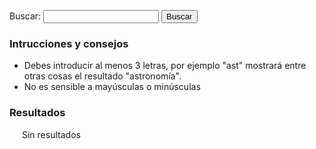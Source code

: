 {{header|1=Buscador}}

<form id="search">
Buscar: <input id="entry" type="text" value="" onkeyup="javascript:search();" /> <input id="button" type="button" value="Buscar" onclick="javascript:search();"/>
</form>

=== Intrucciones y consejos ===

* Debes introducir al menos 3 letras, por ejemplo "ast" mostrará entre otras cosas el resultado "astronomía".
* No es sensible a mayúsculas o minúsculas

=== Resultados ===

<div id="results" style="margin-left: 20px;">
Sin resultados
</div>

<script type="text/javascript">
    //index start
    index = new Array();
    index[0] = new Array('Alexandra Kollontai', 'bio', 'kollontai-alexandra', new Array('Alexandra', 'Alexandra Kollontai', 'Fue', 'Kollontai', 'Moscú', 'Revolucionaria', 'Rusia', 'San Petersburgo', 'Unión Soviética'));
    index[1] = new Array('Alfredo Grimaldos', 'bio', 'grimaldos-alfredo', new Array('Alfredo', 'Alfredo Grimaldos', 'CIA', 'Cabal', 'Carrero Blanco', 'Ciencias', 'Claves', 'Entre', 'España', 'Esperanza Aguirre', 'Franco', 'Grimaldos', 'Historia', 'Iglesia', 'Información', 'Madrid', 'OTAN', 'Periodista', 'También', 'Transición', 'Universidad Complutense', 'Washington', 'Zaplana'));
    index[2] = new Array('Anotaciones', '.', 'anotaciones', new Array('AVBOT', 'Acabar', 'Activismo', 'Anotaciones', 'Análisis', 'Archivos Digitales', 'BiD', 'Bibliotecas', 'Con', 'Contributions', 'Creo', 'Cultura', 'Desde', 'Detalles', 'Digithum', 'Ecuador', 'Eemijrp', 'Emijrp', 'Emijrpbot', 'Empiezo', 'España', 'Fallece Michael', 'Find', 'Ftrunk', 'GRSLN', 'GitHub', 'Google Code', 'Google Knol', 'Grueso', 'Hart', 'Haría', 'Hay', 'ISS', 'Ideas', 'Internet', 'Internet Archive', 'Julian Assange', 'Las', 'LibreFind', 'Lista', 'LoA', 'Mangelrp', 'Mis', 'Mpedia', 'Más', 'Pablo Soto', 'Patricia Horrillo', 'Patrimonio Cultural', 'País', 'Por', 'Preservación', 'Proyecto Gutenberg', 'Publicado', 'Publican', 'Python', 'Público', 'Recuperando', 'Registrado', 'Research', 'Retomo Libre', 'Software', 'Special', 'StatMediaWiki', 'Stéphane', 'También', 'Tras', 'Unos', 'User', 'Wiki', 'Wiki Loves Monuments', 'WikiIndex', 'WikiTeam', 'Wikidata', 'Wikipedia'));
    index[3] = new Array('Antonio Gramsci', 'bio', 'gramsci-antonio', new Array('Ales', 'Antonio', 'Antonio Gramsci', 'Benito Mussolini', 'Escribió', 'Existe', 'Filósofo', 'Fue', 'Gramsci', 'Gran', 'Italia', 'Los', 'Partido Comunista Italiano', 'Roma'));
    index[4] = new Array('Arte', '.', 'arte', new Array('Arte', 'Barroco', 'Bibliografía', 'Castilla', 'Clasicismo', 'Corona', 'Cristiano', 'César', 'Edad Media', 'Egipto', 'Enlaces', 'Grecia', 'Gótico', 'Hadjinicolaou', 'Hasta', 'Historia', 'Ilustración', 'Isabelino', 'Listas', 'Manierismo', 'Mesopotamia', 'Modernismo', 'Nicos', 'Orígenes', 'Persia', 'Períodos', 'Plateresco', 'Por', 'Prehistoria', 'Realismo', 'Renacimiento', 'Romano', 'Románico', 'Todo', 'Vallejo', 'Vanguardias'));
    index[5] = new Array('Astronomía', '.', 'astronomia', new Array('Aquí', 'Astronomía', 'Así', 'AxEa', 'Bajo', 'Consulta', 'Cádiz', 'Cómo', 'Dado', 'Desde', 'Eclipse', 'Eclipses', 'Emisiones', 'España', 'Estación Espacial Internacional', 'Estas', 'File', 'GvMbUxqGuOc Sol', 'ISS', 'Iridium', 'Júpiter', 'KdPFRw', 'LoA', 'Los', 'Los Toruños', 'Marte', 'Mercurio', 'Miscelánea', 'Más', 'NIKON', 'Neptuno', 'Ngl', 'Para', 'Parque', 'Por', 'Saturno', 'Sol', 'Solo', 'Tierra', 'Urano', 'Varios', 'Venus', 'Xll', 'YYWs Júpiter'));
    index[6] = new Array('Audio', '.', 'audio', new Array('Algunos', 'Archivos', 'Audio', 'Barrio Canino', 'BarrioCanino', 'Conferencias', 'Crónica', 'Cultura Libre', 'Long', 'Long Now Foundation', 'MaQxz-zKw Grupos', 'Makusi', 'Nodo', 'Podcasts', 'RRne', 'Recuperando Memoria', 'Rescate', 'Sueños', 'Traficantes'));
    index[7] = new Array('Barcelone et son parc', '.', 'barcelone-et-son-parc', new Array('ARCHIVES', 'Arcy', 'BARCELONE', 'Barcelona', 'Barcelone', 'Barcelone et son parc', 'Bibliografía', 'Bois', 'CHOMON', 'CNC', 'Chomón', 'Chomón Barcelona', 'Col', 'Colón', 'Cristóbal Colón', 'Créditos', 'DQC-sPXdaU', 'Entre', 'Escena', 'Estatua', 'Existe', 'Explicación', 'FILM', 'Ficha', 'LES', 'Monumento', 'Obreros', 'PARC', 'Parc', 'Pathé', 'Pedestal', 'Procedència', 'Producció', 'Puerto', 'Realització', 'SEGUNDO', 'SON', 'Segundo', 'Título', 'Wikipedia'));
    index[8] = new Array('Biblioteca', '.', 'biblioteca', new Array('Abajo', 'Ada', 'Adolfo', 'Akal', 'Alberti', 'Alberto', 'Alemania', 'Alfredo', 'Algunas', 'Allan', 'América', 'América Latina', 'Anguita', 'Antología', 'Antonio', 'Aquí', 'Archivo', 'Arthur', 'Arthur Conan', 'Arturo', 'Asociación Cultural Antón Makarenko', 'Atkins', 'Atrapasueños', 'Autoría', 'Baskerville', 'Beltr', 'Beltrán Roca', 'Bernard', 'Bernardo', 'Biblioteca', 'Biblioteca Creando Pueblo', 'Biblioteca Feminista', 'Biblioteca Nacional', 'Bibliotecas', 'Bolchetvo', 'BookSources', 'Breve', 'Busc', 'Buscar', 'Buscón', 'Bécquer', 'Cabo', 'Cabo Trafalgar', 'Calder', 'Carl', 'Carl Sagan', 'Carlos', 'Carter', 'Catálogos', 'Caída', 'Che', 'Cheroquis', 'Chile', 'Ciencias Sociales', 'Cine', 'Claves', 'Colau', 'Como', 'Compare', 'Comunista', 'Conan', 'Conexión', 'Conexión Cósmica', 'Congreso Nacional', 'Contrapoder', 'Conversaciones', 'Conversación', 'Corval', 'Corvalán', 'Coveney', 'Creacion', 'Cruz', 'Crónica', 'Cuando', 'Cuba José Martí', 'Curie', 'Cósmica', 'Davies', 'Days', 'Descartes', 'Desmond', 'Desnudo', 'Discourse', 'Don', 'Don Juan Tenorio', 'Doyle', 'Edgar', 'Edgar Allan', 'Edition', 'Editorial', 'Editoriales', 'Eduard', 'Eduardo', 'Educación Popular', 'Ejemplos', 'Elena', 'Elena Sánchez', 'Engels', 'Enlaces', 'Erich', 'Ernesto', 'Ernesto Che', 'Escritos', 'Esquivel', 'Esta', 'Estos', 'Estrella', 'Está', 'Etnografía', 'Fern', 'Fernández', 'Feynman', 'Fontova', 'Forrest', 'Francisco', 'Franz', 'Free Literature', 'Friedrich', 'Friedrich Engels', 'Fundamentos', 'Gaddafi', 'Galeano', 'Gamow', 'Gardner', 'George', 'Gonzalo', 'GoodReads', 'Gordillo', 'Gramsci', 'Graphics', 'Grimaldos', 'Guerra', 'Guerra Mundial', 'Guevara', 'Gustavo', 'Gustavo Adolfo', 'Hawking', 'Hiperespacio', 'Historia', 'Honecker', 'III', 'III República', 'ISBN', 'Icaria', 'Iglesias', 'Iglesias Turrión', 'Ilich', 'Ilyich', 'Importar', 'Instituto Cubano', 'Inteligente', 'Iosif', 'Iosif Samuilovich', 'Jaleo', 'James', 'Jastrow', 'John', 'Jos', 'José', 'José Manuel Sánchez', 'Juan', 'Juan Manuel Sánchez Gordillo', 'Julio', 'Kafka', 'Kaku', 'Karl', 'Karl Marx', 'Klinamen', 'LaMalatesta', 'Las', 'Las Maestras', 'Las Niñas', 'Latina', 'Laura', 'Leandro', 'Lenin', 'Libertario', 'Libro', 'Libro Verde', 'Libros Socialismo Actual', 'Los', 'Los Cheroquis', 'Luis', 'Machiavelli', 'Madariaga', 'Madrid', 'Maestras', 'Manifiesto', 'Manifiesto Comunista', 'Manuel', 'Maquiavelo', 'Margot', 'Margot Honecker', 'Marie', 'Marie Curie', 'Mart', 'Martin', 'Martínez', 'Marx', 'Marxista', 'Marxists Internet Archive', 'Matemática', 'Metamorphosis', 'Method', 'Micelánea', 'Micelánea Matemática', 'Michael Hart', 'Michio', 'Miguel', 'Miguel Ángel', 'Mono', 'Mono Desnudo', 'Morat', 'Moratín', 'Morris', 'Movimiento', 'Movimiento Libertario', 'Muammar', 'Mundial', 'Murrell', 'Mármol', 'Nega', 'Niccol', 'Niccolò', 'Nigel', 'Niñas', 'Novosti', 'Pablo', 'Pablo Iglesias', 'París', 'Patente', 'Pathfinder Press', 'Paul', 'Paul Charles William', 'Pensamiento', 'Peter', 'Pirenaica', 'Poe', 'Progreso', 'Project Gutenberg', 'Pueblo Trabajador Andaluz', 'Pueblos Unidos', 'Punset', 'Puntos', 'Páginas', 'Pérez-Reverte', 'Que', 'Quevedo', 'RDA', 'Rafael', 'Reed', 'Regimiento', 'Regimiento Taman', 'Ren', 'René', 'República', 'Reverte', 'Richard', 'Rimas', 'Robert', 'Roca', 'Ron', 'Rosario', 'SCUM', 'Sagan', 'Samuilovich', 'Shakespeare', 'Shklovsky', 'Shook', 'Software', 'Sol', 'Solanas', 'Solidaridad Obrera', 'Special', 'Stallman', 'Stephen', 'Struggle', 'Superfuerza', 'Sánchez', 'TUFFnew', 'Tabla', 'Taman', 'Teatro', 'Templando', 'Ten', 'Ten Days', 'Tenorio', 'The', 'The Metamorphosis', 'The Online Books Page', 'Trafalgar', 'Traficantes', 'Transicion', 'Trefil', 'Turri', 'Txalaparta', 'Título', 'Una', 'Universo', 'Valerie', 'Value', 'Value Edition', 'Various', 'Verde', 'Vida', 'Vida Inteligente', 'Virginia', 'Vladimir', 'Vladimir Ilich Lenin', 'Vladimir Ilyich', 'Watson', 'Wilhelmi', 'William', 'Woolf', 'World', 'Zorrilla'));
    index[9] = new Array('Biblioteca Nacional de España', '.', 'bne', new Array('Afganistán', 'Alemania', 'Alexandr', 'Aun', 'BAblica', 'Biblioteca Nacional', 'Biblioteca Nacional de España', 'Comprobado', 'Conversaciones', 'Corvalán', 'Democr', 'Dumnova', 'Ediciones', 'Editorial Fundamentos', 'España', 'Historia', 'ICAL', 'Instituto', 'Intercambio Cultural Colombo', 'Kabul', 'Libros', 'Luis', 'Margot Honecker', 'Nadra', 'Novosti', 'Projanov', 'RDA', 'Rep', 'Rodolfo', 'Socialismo', 'Soviético', 'Yenia'));
    index[10] = new Array('Chile', 'geo', 'chile', new Array('Berlín', 'Bibliografía', 'Bild', 'Chile', 'Cine', 'Corvalán', 'Cronología', 'Documentales', 'Hemeroteca', 'Luis', 'Por', 'Tres', 'Verlag Ziet'));
    index[11] = new Array('Cine', 'cine', 'cine', new Array('ADa', 'ADcula', 'ADculas', 'ADn', 'AKA', 'AVtAvU', 'Abandonmoviez', 'Abisa', 'Abrahams', 'Abre', 'Absorbido', 'Abuja', 'Acción', 'Achtung', 'Acorralado', 'Actas', 'Adamson', 'Adiós', 'Adolfo Garijo', 'Aelita', 'Afganistán', 'Afín', 'Agallas', 'Agenda', 'Agustín', 'Agustín Díaz Yanes', 'Aim High', 'Aimé', 'Aisheen', 'Ajani Ogun', 'Akal', 'Akira', 'Akira Kurosawa', 'Aktiengesellschaft', 'Aladdin', 'Aladino', 'Alain', 'Alain Resnais', 'Alan', 'Alan Parker', 'Alan Taylor', 'Alas', 'Alatriste', 'Albania', 'Albert', 'Albert Uderzo', 'Aldo', 'Aldo Francia', 'Alea', 'Alejandro', 'Alejandro Amenábar', 'Aleksandr', 'Aleksandr Ivanov', 'Aleksandr Nevski', 'Aleksandra', 'Aleksandra Korejwo', 'Aleksandrov', 'Alemania', 'Alex', 'Alex Garland', 'Alex Ollé', 'Alex Proyas', 'Alexander Nevsky', 'Alfonso', 'Alfonso Cuarón', 'Alfred', 'Alfred Clark', 'Alfred Hitchcock', 'Algo', 'Alguien', 'Alguna', 'Algunas', 'Algunos', 'Alice', 'Alice Guy', 'Alicia', 'Alien', 'Allen', 'Almería', 'Almería--', 'Alms', 'Alrededor', 'Alsino', 'Alucinación', 'Amadeus', 'Amalrik', 'Amanda', 'Amanda Castro', 'Amanecer', 'Ambientadas', 'Ambrose', 'Amelie', 'Amenábar', 'American Pie', 'Amiel', 'Amnistía', 'Amén', 'Ana', 'Ana Mariscal', 'Ana Murugarren', 'Anarquismo', 'Anarquista', 'Anatoli', 'Anatoli Karanovich', 'Anderson', 'Andes Libertarios', 'Andorra', 'Andrew', 'Andrew Adamson', 'Andrew Stanton', 'Andréi Rubliov', 'Andréi Tarkovski', 'Andrés Linares', 'Andy', 'Andy Wachowski', 'Anexo', 'Ang', 'Ang Lee', 'Angelopoulos', 'Angola', 'Animatrix', 'Anna Sullivan', 'Annabel', 'Annabel Jankel', 'Annaud', 'Annemarie', 'Annemarie Jacir', 'Ant', 'Ant Blades', 'Antes', 'Anthony', 'Anti-war', 'Antigua', 'Antonia', 'Antonio', 'Antonio Drove', 'Antonio Mercero', 'Antonio Naharro', 'Antonio Sau Olite', 'Aparte', 'Apocalypse Now', 'Apple Mac', 'Après', 'Apuntes', 'Aquí', 'Arabia Saudí', 'Aragón', 'Aranda', 'Aranoa', 'Arcadia', 'Arco', 'Arde Mississippi', 'Argel', 'Argelia', 'Argentina', 'Argento', 'Argo', 'Argonautas', 'Aristakesova', 'Arkadin Ediciones', 'Armageddon', 'Armand', 'Armand Guerra', 'Armenia', 'Aronofsky', 'Arte', 'Arthur', 'Arthur Penn', 'Artículo', 'Asaltar', 'Asesinato', 'Asignatura', 'Astérix', 'Así', 'Atamanov', 'Aterriza', 'Atiq', 'Atiq Rahimi', 'Atlantic Produce Togo', 'Atrapado', 'Attention', 'Attention Wolves', 'Augustin', 'Aurora', 'Austin Powers', 'Australia', 'Austria', 'Avatar', 'Ave Maria', 'Aveu', 'Azerbaijan', 'Azucena', 'Azucena Rodríguez', 'Año', 'BEJ', 'BWqs', 'Bad Boy Bubby', 'Bahamas', 'Bahman', 'Bahman Ghobadi', 'Bahrein', 'Bailando', 'Baker', 'Balloon', 'Baltasar', 'Baltasar Kormákur', 'Balzac', 'Bambi Meets Godzilla', 'Bandits', 'Bangladesh', 'Bannon', 'Barbados', 'Barbuda', 'Barcelona', 'Bardem', 'Barmak', 'BarrioCaninoVol', 'Barrios', 'Barron', 'Barry', 'Barry Sonnenfeld', 'Base', 'Basilio', 'Batalla', 'Bauer', 'Bay', 'Baño', 'Beatty', 'Bechdel', 'Becomes', 'Beer', 'Beethoven', 'Belize', 'Belén', 'Belén Macías', 'Benes', 'Benigni', 'Benito', 'Benito Zambrano', 'Beno', 'Benín', 'Bergerac', 'Bergman', 'Berlanga', 'Berlin', 'Berlín', 'Bermudas', 'Bernardo Bertolucci', 'Besson', 'Betún', 'Bibliografía', 'Bichos', 'Bielorrusia', 'Bielorusia', 'Bienvenido', 'Bienvenidos', 'Bigelow', 'Bill Miner', 'Billy', 'Billy Ray', 'Birmania', 'Bitelchús', 'BlPYi', 'Black', 'Black Gold', 'Black Hawk', 'Blacksmith Scene', 'Blades', 'Blomkamp', 'Bloody Sunday', 'BnT', 'Bobby', 'Bobby Farrelly', 'Bodas', 'Boinas', 'Bolivia', 'Bollaín', 'Bollero Real', 'Bombardeo', 'Bonne', 'Bonnet', 'Bont', 'Booth', 'Borau', 'Bordzilovsky', 'Borinage', 'Boris', 'Boris Pavlovsky', 'Boris Stepantsev', 'Born', 'Borscht Western', 'Borzage', 'Bosnia', 'Botswana', 'Bourne', 'Boyle', 'Brahim', 'Braindead', 'Brasil', 'Braveheart', 'Bresson', 'Brest', 'Bretaña', 'Brian', 'Brian Levant', 'Broad Bellflower', 'Brooks', 'Bruckman', 'Brumberg', 'Brunei', 'Bruno', 'Brutal', 'Bryan', 'Buceador', 'Bujar', 'Bujar Kapexhiu', 'Bulaji', 'Bulajic', 'Bulgaria', 'Bulworth', 'Burke', 'Burkina Faso', 'Burton', 'Burundi', 'Buster', 'Buster Keaton', 'Bután', 'Buñuel', 'Bwana', 'Byrkit', 'Bélgica', 'Bélico', 'Búsquedas', 'CINE-A-LA-INTEMPERIE', 'CNT-FAI', 'CNje', 'Cabeza', 'Cabo Verde', 'Cadena', 'Cadouços', 'Cahill', 'Cakó', 'Camada', 'Camarada Pedersen', 'Camaradería', 'Camboya', 'Cameron', 'Camerún', 'Camino', 'Campanilla', 'Campion', 'Campánula', 'Camus', 'Can', 'Can Serra', 'Canada Vignettes', 'Canadá', 'Canal', 'Canh', 'Canino', 'Caparrós Lera', 'Capitaine Thomas Sankara', 'Capitanes', 'Captain Corelli', 'Capuchinos', 'Caracazo', 'Carbón', 'Cardona', 'Cariño', 'Carl', 'Carl Theodor Dreyer', 'Carla', 'Carlos', 'Carlos Iglesias', 'Carlos Saura', 'Carmen Habanera', 'Carn', 'Carne', 'Carpark', 'Carpenter', 'Carruth', 'Cartas', 'Cassavetes', 'Castaway', 'Castle', 'Castro', 'Catalunya', 'Cataluña', 'Catarata', 'Catastroika', 'Categor', 'Category', 'Categoría', 'Catwoman', 'Cauchemar', 'Caza', 'Cecilia Bartolomé', 'Celda', 'Cenizas', 'Central', 'Centroafricana', 'Chad', 'Chaffey', 'Chalbaud', 'Chan-wook', 'Chanois', 'Chaplin', 'Chapultepec', 'Charles', 'Charles Chaplin', 'Che', 'Chebeya', 'Checoslovaquia', 'Chegada', 'Chelsom', 'Chez', 'Chile', 'Chile Films', 'China', 'Chinoise', 'Chipre', 'Choe', 'Chom', 'Chomski', 'Chomsky', 'Chomón', 'Chop Chop', 'Chris', 'Chris Columbus', 'Christopher', 'Christopher Nolan', 'Chucky', 'Ciencia', 'Cine', 'Cine Alternativo', 'Cine Chile', 'Cine Documental', 'Cine Gorki', 'Cine Máximo Gorki', 'Cine-Ojo', 'CineSocialPoliticoYRevolucionarioParaCompartir Cine', 'CineYGuerraCivilEspaola', 'Cineclubs', 'Cinema', 'Cinema Alternatiu', 'Cinema Circus', 'Cinema Marginal', 'Cinema Third Cinema', 'Cinematogr', 'Cinematograf', 'Cinematografía', 'Ciudad', 'Claire', 'Clandestins', 'Clark', 'Clase', 'Claude', 'Claude Berri', 'Claude Zidi', 'Clements', 'Cloak', 'Clouds', 'Clown', 'Clyde', 'Clyde Bruckman', 'Clément', 'Clément Maurice', 'Cléop', 'Coen', 'Cohen', 'Coherence', 'Cohl', 'Cohn', 'Col', 'Colectivo', 'Colectivo Cine', 'Colectivodecine', 'Colega', 'Colin', 'Colin Trevorrow', 'Coline', 'Coline Serreau', 'Collet-Serra', 'Colombia', 'Colonel Henry', 'Columbus', 'Comandante', 'Combate', 'Comboio Americano', 'Comedia', 'Comité', 'Como Dios', 'Comores', 'Compare', 'Compañero Presidente', 'Comunicación', 'Con', 'Concierto', 'Concursante', 'Conflicto', 'Congo', 'Consequences', 'Constantin', 'Constantin Costa', 'Contact', 'Contestatario', 'Cooperativa', 'Cooperativa Obrera Cinematográfica', 'Coppola', 'Corea', 'Correo Nocturno', 'Corto', 'Cortázar', 'Cortés', 'Costa', 'Costa Rica', 'Costa-Gavras', 'Courtois', 'Courtroom', 'Craig', 'Craig Singer', 'Creation', 'Creator', 'Criadas', 'Cristian', 'Cristian Mungiu', 'Cristo', 'Critters', 'Croacia', 'Cronica', 'Crussels', 'Cría', 'Cuando', 'Cuarón', 'Cuba', 'Cubano', 'Cube', 'Cuenca', 'Cuerda', 'Cuerno', 'Cuestión', 'Curt', 'Curtis', 'Curtis Hanson', 'Cyrano', 'Czikrai', 'César', 'Código Fuente', 'Cómo', 'DEFA', 'DEFA Film Library', 'DEadZ-d', 'Daens', 'Dagger', 'Dai', 'Dai Sijie', 'Daldry', 'Dalton', 'Dalton Trumbo', 'Dammbeck', 'Dan', 'Dani', 'Daniel', 'Daniel Monzón', 'Daniel Villasante', 'Danilyevich', 'Danny', 'Danny Boyle', 'Danny Leiner', 'Dante', 'Darabont', 'Dario', 'Dario Argento', 'Dark Ride', 'Darren', 'Darren Aronofsky', 'Das', 'David', 'David Decoteau', 'David Fincher', 'David Frankel', 'David Lynch', 'David Oelhoffen', 'David Zucker', 'Day', 'Daylight', 'Death', 'Debtocracy', 'Decoteau', 'DedNY', 'Deep Impact', 'Defensores', 'Demme', 'Denis', 'Denis Villeneuve', 'Der Kreis', 'Dersu Uzala', 'Desaparecido', 'Desde', 'Desmontando', 'Deutsche', 'Deutsche Film', 'Diablo', 'Diamante', 'Diario', 'Diarios', 'Diary', 'Diccionario', 'Dickson', 'Dickson Experimental Sound Film', 'Dies', 'Dilworth', 'Dinamarca', 'Dinner', 'Diogo Alves', 'Dios', 'Dirección', 'Disappear', 'Disney', 'Distinto', 'Distrito', 'Dmitri', 'Dmitri Voloshin', 'Docter', 'Documentales', 'Documentos', 'Dog', 'Dogville', 'Dok', 'Domingo', 'Dominic', 'Dominic Sena', 'Dominica', 'Dominicana', 'Don', 'Don Chaffey', 'Don José Canalejas', 'Don Siegel', 'Donbass', 'Donner', 'Donnie Darko', 'Dos', 'Doug', 'Doug Liman', 'Douglas', 'Douvres', 'Dragon Fly', 'Drama', 'Dreyer', 'Drifters', 'Droboniku', 'Drove', 'Duncan', 'Duncan Jones', 'Duprat', 'Durand', 'Dziga', 'Dziga Vertov', 'Défense', 'Déjà', 'Días', 'Días Contados', 'Díaz', 'Díaz Yanes', 'Dónde', 'EDMSQ', 'EOavcqE', 'Earth', 'East', 'East German', 'Eastern', 'Ecuador', 'Edel', 'Edgar', 'Edward', 'Edward Zwick', 'Edén', 'Efim', 'Efim Gamburg', 'Eggleston', 'Egipto', 'Eila', 'Einheit', 'Einmart', 'Eisenstein', 'Ejército Rojo', 'Ekxbmc', 'Elem', 'Elem Klimov', 'Eleonore', 'Eleonore Pourriat', 'Elio', 'Elio Petri', 'Eliseo', 'Eliseo Subiela', 'Eloy', 'Elpidio Valdés', 'Elysium', 'Emilio', 'Emilio Martínez', 'Emiratos Árabes', 'Emmerich', 'Enemies', 'Enemigo', 'Enemigo Público', 'Enrique', 'Entre', 'Entre Calais', 'Entre Marx', 'Entrevista-Griselda', 'Entusiasmo', 'Ephron', 'Episodio', 'Era', 'Eric', 'Erik', 'Erik Wernquist', 'Erin Brockovich', 'Eritrea', 'Erman', 'Ernst', 'Ernst Lubitsch', 'Erótico', 'Escamoteo', 'Escape', 'Eslovaquia', 'Eslovenia', 'Espanya', 'Espartaco', 'España', 'Espectáculo', 'Esta', 'Estado', 'Estado Plurinacional', 'Estados Unidos', 'Estadísticas', 'Estampas', 'Estas', 'Este', 'Estelrich', 'Estevez', 'Estonia', 'Estos', 'Estudio Central', 'Estudios', 'Está', 'Están', 'Etat', 'Etiopía', 'Europa', 'Everest', 'Everybody', 'Everyday Life', 'Exorcista', 'Extraordinary Cab Accident', 'FAI', 'FAjd', 'Facción', 'Fahrenheit', 'Fantoche', 'Farrebique', 'Farrelly', 'Farrokhzad', 'Fascist Boot', 'Fausto', 'Federació Catalana', 'Federico Fellini', 'Felipe', 'Fellini', 'Feminismo', 'Feminista', 'Ferdinand', 'Ferdinand Zecca', 'Ferenc', 'Ferenc Cakó', 'Fernando', 'Fernando Fernán Gómez', 'Fernando Franco', 'Fernando León', 'Fernando Meirelles', 'Fernando Solanas', 'Fernán', 'Fernán Gómez', 'Fernández López', 'Ferrante', 'Fesser', 'Festival', 'Festival Havana Film Festival', 'Festival Internacional', 'Festival Moscow International Film Festival', 'Festival Pyongyang International Film Festival', 'Festival Sahara International Film Festival', 'Festival Vietnam Film Festival', 'FestivalCineAnarquistaEnBurgos', 'Festivales', 'FiSahara', 'Fidel', 'Fidji', 'Fight', 'Filadelfia', 'Filemón', 'Filipinas', 'Film', 'Film-Aktiengesellschaft', 'FilmAffinity', 'Filmoteca', 'Films', 'Films Popular', 'Fincher', 'Finlandia', 'Fire Rescue Scene', 'Flaherty', 'Flame', 'Flecha', 'Fleder', 'Fleischer', 'Flora', 'Ford', 'Ford Coppola', 'Forman', 'Forrest Gump', 'Fort Apache', 'Forugh', 'Francia', 'Francis', 'Francis Ford', 'Francis Ford Coppola', 'Francisco', 'Franco', 'Frank', 'Frank Borzage', 'Frank Darabont', 'Frank Pineda', 'Frankel', 'François', 'François Truffaut', 'Frears', 'Freedom', 'Fregoli', 'French', 'Frequency', 'Friedkin', 'Fritz', 'Fritz Lang', 'From', 'Fructuós', 'Fructuós Gelabert', 'Fue', 'Fuego Rojo Producciones', 'Fuera', 'Fuerte Apache', 'Fugitivos', 'Furia', 'Furtivos', 'Fábrica', 'GAL', 'GVIzlrb', 'GYyDsJKSpYc', 'Gabriel', 'Gabriel Veyre', 'Gabón', 'Gaghan', 'Gallipoli', 'Galo', 'Gambia', 'Gamburg', 'Garci', 'Garcia', 'García', 'García Espinosa', 'Garland', 'Gary', 'Gary Gray', 'Gastón', 'Gastón Duprat', 'Gaviria', 'Gavras', 'Gavron', 'Gaza', 'Gelabert', 'General', 'George', 'George Albert Smith', 'George Lucas', 'Georges', 'Georges Hatot', 'Georges Méli', 'Georgi', 'Georgia', 'Gerardo', 'Gerardo Herrero', 'German', 'Germinal', 'Getino', 'Ghana', 'Ghobadi', 'Ghost', 'Gibson', 'Gijón', 'Gil', 'Gila', 'Gillard', 'Gilliam', 'Gillo', 'Gillo Pontecorvo', 'Girl', 'Glass', 'Glauber', 'Glen', 'Glen Keane', 'Glory', 'Glumov', 'God', 'Godard', 'Godzilla', 'Gondry', 'González López', 'González-Fierro', 'González-Sinde', 'Goodbye Lenin', 'Goossens', 'Gore', 'Gore Verbinski', 'Gorki', 'Gorky', 'Gorky Film Studio', 'Goscinny', 'Goskinó', 'Goya', 'Graham', 'Graham Baker', 'Gran Oso', 'Granada', 'Granny', 'Gravity', 'Gray', 'Grecia', 'Greengrass', 'Gregory', 'Gregory Hoblit', 'Gremlins', 'Griersen', 'Grigori', 'Grigori Aleksandrov', 'Grip', 'Groenlandia', 'Gromov', 'Grupo', 'Grupo Cine Liberación', 'Grupo Dziga Vertov', 'Grímur', 'Grímur Hákonarson', 'GuVoW', 'Guantanamera', 'Guantánamo', 'Guatemala', 'Guerra', 'Guerra Civil', 'Guerra Civil Española', 'Guerrilla', 'Guillermin', 'Guillermo Tell', 'Guinea', 'Guinea Bissau', 'Guinea Ecuatorial', 'Gustavo', 'Gustavo Mosquera', 'Gutierrez', 'Gutiérrez', 'Gutiérrez Alea', 'Guy', 'Guyana', 'Gypsy Camp Near Moscow', 'Géneros', 'Gómez', 'HZQC', 'Habana', 'Hablemos', 'Hacia', 'Hacia-Un-Tercer-Cine-Octavio-Getino-y-Pino-Solanas Hacia', 'Haciendo', 'Hackers', 'Haití', 'Hak', 'Hamlet', 'Hand Shake', 'Haneke', 'Hanoi', 'Hans', 'Hans Weingartner', 'Hans-Christian', 'Hans-Christian Schmid', 'Hanson', 'Harold', 'Harold Ramis', 'Harry', 'Harry Reade', 'Hatot', 'Hauff', 'Haunted Hill', 'Havana', 'Hay', 'Heineken', 'Heise', 'Heldensage', 'Helena', 'Helena Lumbreras', 'Helena Taberna', 'Hell', 'Helvécio', 'Helvécio Ratton', 'Henry', 'Henry King', 'Henríquez', 'Herek', 'Herman', 'Hermanos', 'Hernán', 'Hernán Henríquez', 'Herrero', 'Herzegovina', 'Hess', 'Hey-Jun', 'Hey-jun', 'Hierro', 'Hijos', 'Hildegart', 'Himalaya', 'Hiraoka', 'Hiroshima', 'Hirschbiegel', 'His Day', 'Historia', 'Historias', 'Historical', 'Histórico', 'Hitchcock', 'Hoblit', 'Holcomb', 'Hollywood', 'Hombre', 'Hombres', 'Home', 'Homs', 'Honduras', 'Hong Kong', 'Hooper', 'Hornets', 'Hotel Rwanda', 'House', 'Howard', 'Hoy', 'Huerga', 'Hugh', 'Hugh Wilson', 'Hulk', 'Humberto', 'Hungría', 'Huracán Carter', 'Hákonarson', 'Héctor', 'Héctor Olivera', 'I-H', 'ICAIC', 'III', 'IMDB', 'ISKRA Radio', 'Iain', 'Iciar Bollain', 'Icíar', 'Icíar Bollaín', 'Iglesia', 'Iglesias', 'Iglesias Turrión', 'IiFestivalDeCineAnarquistaDeBarcelona', 'Illusions', 'Iluminados', 'Imanol', 'Imanol Uribe', 'In-hak', 'Incendies', 'Independence Day', 'India', 'Indomables', 'Indonesia', 'Industria', 'Industria Cinematográfica', 'Industria Cinematográficos', 'Indígena', 'Infancia', 'Infierno', 'Instituto', 'Instituto Cubano', 'Interesting Story', 'Internacional', 'International', 'Internet Movie Data', 'Intolerancia', 'Invictus', 'IqD', 'Irak', 'Iris', 'Irlanda', 'Irwin', 'Irwin Allen', 'Irán', 'Isidro', 'Isidro Ortiz', 'Isla', 'Islandia', 'Islas', 'Israel', 'Issa', 'Italia', 'Italy', 'Ivan', 'Ivan Ivanov', 'Ivan Reitman', 'Ivana', 'Ivanov', 'Ivanov-Vano', 'Ivens', 'Ivory', 'Iván', 'Iwerks', 'JFK', 'JSA', 'Jacir', 'Jack', 'Jack Sholder', 'Jackson', 'Jaime', 'Jamaica', 'James', 'James Cameron', 'James Ward Byrkit', 'James Williamson', 'Jameson', 'Jan', 'Jan Svankmajer', 'Jane', 'Jane Campion', 'Jang', 'Jankel', 'Jankovics', 'Japón', 'Jardín', 'Jasón', 'Jatun', 'Jaume', 'Jaume Collet', 'Javier', 'Javier Corcuera', 'Javier Fesser', 'Jay', 'Jay Roach', 'JbUsY Los', 'Jean', 'Jean Durand', 'Jean-Jacques', 'Jean-Jacques Annaud', 'Jean-Luc', 'Jean-Luc Godard', 'Jean-Paul', 'Jean-Pierre', 'Jean-Pierre Jeunet', 'Jenson', 'Jerry', 'Jerry Jameson', 'Jerry Zucker', 'Jerzy', 'Jerzy Skolimowski', 'Jeunet', 'Jewison', 'Jim', 'Jim Abrahams', 'Jim Reardon', 'Jim Sheridan', 'Joaquín', 'Joaquín Oristrell', 'Joe', 'Joe Cola', 'Joe Dante', 'Joe Johnston', 'Joe Pytka', 'Joel', 'Joel Coen', 'Joffé', 'Johann', 'Johann Schwarzer', 'John', 'John Bruno', 'John Carpenter', 'John Dilworth', 'John Erman', 'John Ford', 'John Guillermin', 'John Lasseter', 'John Musker', 'John Sturges', 'John Waters', 'John Woo', 'Johnny', 'Johnston', 'Joint Security Area', 'Jon', 'Jon Amiel', 'Jon Hess', 'Jonathan', 'Jonathan Demme', 'Jonathan Mostow', 'Jones', 'Jordania', 'Jorge', 'Jorge Sanjinés', 'Joris Ivens', 'Josef', 'Josef Rusnak', 'Josefina Molina', 'Josep Maria', 'Joseph', 'Joseph Vilsmaier', 'Joshua', 'Joshua Marston', 'José', 'José Antonio', 'José Antonio Quirós', 'José Luis', 'José Luis Borau', 'José Luis Cuerda', 'José Luis Garci', 'José Luis Torres Leiva', 'José Manuel', 'Joven', 'Juan', 'Juan Antonio Bardem', 'Juan Carlos', 'Juan Carlos Tabío', 'Juan Estelrich', 'Juan Felipe', 'Juan José', 'Juan José Porto', 'Juan Padrón', 'Juana', 'Julio', 'Jumanji', 'Jurassic Park', 'Jurassic World', 'Jutía Dulce', 'Juventud', 'Kafr Kassem', 'Kapexhiu', 'Kapo', 'Karanovich', 'Karavaev', 'Karlovy Vary', 'Kassovitz', 'Kathryn', 'Kathryn Bigelow', 'Kazajstán', 'Keane', 'Keaton', 'Keenen', 'Keenen Ivory Wayans', 'Kelly', 'Kelly Gang', 'Ken', 'Ken Loach', 'Kenia', 'Kevin', 'Kevin Macdonald', 'KhSQ', 'Khmer Rouge', 'Khodatayeva', 'Ki-duk', 'Kilimanjaro', 'Kill Bill', 'Kim', 'King', 'King Vidor', 'Kino-Glaz', 'Kirguistán', 'Klaus', 'Klaus Georgi', 'Klimov', 'Knowing', 'Koike', 'Komische Begegnung', 'Kommunist', 'Konrad', 'Konrad Wolf', 'Korea', 'Korean', 'Korean Film Studio', 'Korejwo', 'Kormákur', 'Kosovo', 'Kotcheff', 'Kubrick', 'Kuleshov', 'Kurosawa', 'Kurt', 'Kurt Weiler', 'Kuwait', 'Kyu', 'Kyun', 'Kyun Soon', 'Kátia', 'Kátia Lund', 'LATJI', 'LCnW-lM', 'LaCasaIncendiadaFestivalCineAnarquistaMad', 'Ladrón', 'Lamsweerde', 'Lana', 'Lana Wachowski', 'Lang', 'Laos', 'Lars', 'Las', 'Las Brigadas Internacionales', 'Las Hurdes', 'Las Tortugas', 'Lasa', 'Lasseter', 'Last Days', 'Last Flight', 'Lasuén', 'Latinoamericano Ecu', 'Laya Films', 'Lebowski', 'Lecciones', 'Lección', 'Leder', 'Lee', 'Lee Hey', 'Lee Unkrich', 'Legal', 'Legión', 'Leigh', 'Leiner', 'Leipzig', 'Leipzig Dok Leipzig', 'Leiva', 'Lejos', 'Lenfilm', 'Lenin', 'Leningrado', 'Leo', 'Leonid', 'Leonid Amalrik', 'Leopardo', 'Leopoldo', 'Leopoldo Fregoli', 'Les', 'Lesotho', 'Lesson Not Learned', 'Lester', 'Leterrier', 'Letonia', 'Lev', 'Lev Atamanov', 'Lev Kuleshov', 'Levant', 'León', 'Liberaci', 'Liberia', 'Libertad', 'Libertarias', 'Libia', 'Library', 'Libros', 'Liechtenstein', 'Life', 'Liman', 'Lincoln', 'Linterna', 'Lionhearts', 'Lisharsi', 'List', 'Listas', 'Lists', 'Littin', 'Lituania', 'Llorenç Soler', 'Lloviendo', 'Loach', 'Lobo', 'Loca', 'Loco', 'Loie Fuller', 'Looking', 'Los', 'Los Olvidados', 'Los Simpson', 'Louis', 'Louis Aimé Augustin', 'Louis Lumi', 'Louise', 'Louisiana Story', 'Loveleen', 'Loveleen Tandan', 'Lubitsch', 'Lubomir', 'Lubomir Benes', 'Luc', 'Luc Besson', 'Lucas', 'Luces', 'Luchino', 'Luchino Visconti', 'Lucino Visconti', 'Lucy', 'Luis', 'Luis Buñuel', 'Luis García Berlanga', 'Lumet', 'Lumière', 'Lumumba', 'Luna', 'Lund', 'Lussier', 'Lutz', 'Lutz Dammbeck', 'Luxemburgo', 'Lydia', 'Lynch', 'Lázaro', 'Líbano', 'MRHScsMLqSE', 'MYEYNc', 'MZN', 'Macao', 'Macdonald', 'Macedonia', 'Machina', 'Macías', 'Mad Max', 'Madagascar', 'Madrid', 'Maestra', 'Magica', 'Magí', 'Maine', 'Malasia', 'Malawi', 'Malcolm', 'Maldivas', 'Mali', 'Malo', 'Malone', 'Malta', 'Mambrú', 'Mamoru', 'Mamoru Oshii', 'Mandolin', 'Manifiesto', 'Manifiestos', 'Mannheim', 'Mantilla', 'Manuel', 'Manuel Gutiérrez Aragón', 'Manuel Huerga', 'Manuel Mur Oti', 'Maquiavelo', 'Mar', 'Marat', 'Maravillas', 'Marc', 'Marc Rothemund', 'Marcell', 'Marcell Jankovics', 'Marcus', 'Marcus Nispel', 'Marfil', 'Mariano', 'Mariano Cohn', 'Mariano Lisa', 'Mario', 'Mario Camus', 'Mario Monicelli', 'Mario Rivas', 'Mariscal', 'Mark', 'Mark Herman', 'Mark Osborne', 'Marruecos', 'Marsellesa', 'Marshall', 'Marston', 'Mart', 'Marte', 'Martin', 'Martin Ritt', 'Martin Scorsese', 'Martyn', 'Martyn Burke', 'Martínez Muñoz', 'Martínez-Lázaro', 'Marusia', 'Marv', 'Marv Newland', 'Marvin', 'Marxa', 'Mary', 'Mary Stuart', 'María', 'María Eulalia', 'Masacre', 'Masanobu', 'Masanobu Hiraoka', 'Mat', 'Mat Whitecross', 'Mateo', 'Mateo Gil', 'Mathieu', 'Mathieu Kassovitz', 'Matrix', 'Matrix Reloaded', 'Matrix Revolutions', 'Maurice', 'Mauricio', 'Mauritania', 'Max', 'Max Skladanowsky', 'Maximo', 'Mayo', 'Mayoría', 'McCarey', 'Media', 'Meirelles', 'Mejor', 'Mel', 'Mel Brooks', 'Mel Gibson', 'Memorias', 'Men', 'Mentiras', 'Mentiroso', 'Meras', 'Mercero', 'Mesmer', 'Metrópolis', 'Meyers', 'Mezhrabpomfilm', 'Michael', 'Michael Bay', 'Michael Haneke', 'Michael Winterbottom', 'Michel', 'Michel Gondry', 'Michelangelo Antonioni', 'Mick', 'Mick Jackson', 'Mickey Mouse', 'Micronesia', 'Miembro', 'Mignoni', 'Miguel', 'Miguel Courtois', 'Miguel Littin', 'Mike', 'Mike Cahill', 'Mike Leigh', 'Mikel', 'Mikhail', 'Milos', 'Milos Forman', 'Mimi', 'Mimi Leder', 'Minority Report', 'Miró', 'Miseria', 'Misery', 'Misión', 'Missing', 'Mister Twister', 'Mister Wolf', 'MmxB', 'Moebius', 'Moi', 'Moldavia', 'Momentos', 'Mongolia', 'Monicelli', 'Monsieur Verdoux', 'Monstruos', 'Montenegro', 'Monzón', 'Moon', 'More', 'Moreno', 'Morir', 'Mort', 'Mortadelo', 'Morton', 'Moscow', 'Moscú', 'Mosfilm', 'Mosquera', 'Mostow', 'Mostra', 'Mozambique', 'Mueller', 'Muerte', 'Mungiu', 'Munich', 'Mur', 'Murphy Fight', 'Musidora', 'Musker', 'Mussolini', 'Myanmar', 'Más', 'Máximo Gorki', 'Mégano', 'Méliès', 'México', 'Míster Marshall', 'Mónaco', 'Múnich', 'NIWhiSjc', 'Nacho', 'Nacho Vigalondo', 'Nacido', 'Nadie', 'Nagisa', 'Nagisa Oshima', 'Naharro', 'Namibia', 'Nancy', 'Nancy Meyers', 'Nanuk', 'Naples', 'Nat', 'Natali', 'Naúfrago', 'Negocios', 'Neill', 'Neill Blomkamp', 'Neorrealismo', 'Nepal', 'Nephtali', 'Neretva', 'Neruda', 'Nest', 'Network', 'Newland', 'Newspaper', 'Nfyx-', 'NgzEBojfxL', 'Nicaragua', 'Nick', 'Nick Castle', 'Niels', 'Niels Mueller', 'Nigeria', 'Night', 'Night Shyamalan', 'Nightingale', 'Nightmare', 'Nikolai Ekk', 'Ninguna', 'Nispel', 'Nivel', 'Nkomati', 'Noble', 'Noche', 'Nocturne', 'Noi', 'Nolan', 'Nora', 'Nora Ephron', 'Norma Rae', 'Norman', 'Norman Jewison', 'Norrington', 'Norte', 'North', 'North Korean', 'Noruega', 'Noticiari Laya Films', 'Noticiario', 'Novo Cinema Novo', 'Now', 'Nuestro', 'Nueva Zelanda', 'Nuevo', 'Nuevo Cine Latinoamericano', 'Nuit', 'Nunca', 'Náufrago', 'Níger', 'Núm', 'OTpA Hasta', 'Oaxaca', 'Obélix', 'Octavio', 'Octavio Getino', 'Octubre', 'Oelhoffen', 'Oeste', 'Ojos', 'Old Boy', 'Old Man Drinking', 'Oldboy', 'Olga', 'Olga Khodatayeva', 'Olite', 'Oliveira', 'Oliver', 'Oliver Hirschbiegel', 'Oliver Stone', 'Olivera', 'Ollé', 'Olvidados', 'Olvídate', 'Omán', 'Operación Libertad', 'Operación Ogro', 'Operación Swordfish', 'Origen', 'Oristrell', 'Oro', 'Ortiz', 'Orígenes', 'Osama', 'Osborne', 'Oscuridad', 'Oshii', 'Oshima', 'Ostern', 'Ostern Ostern', 'Oti', 'Otra Tierra', 'Otras', 'Otros', 'Our Homeland', 'Outcry', 'Oviedo', 'PCE', 'PES', 'PLuZmvBBQhAiE', 'PSUC', 'Pablo', 'Pablo Malo', 'Padrino', 'Padrón', 'Paisaje', 'Pajaritos', 'Pak', 'Pak Hak', 'Pakula', 'Palau', 'Palestina', 'Palmiche', 'Palmira', 'Pan', 'Panamá', 'Panorama', 'Papa', 'Papuasia Nueva Guinea', 'Paquistán', 'Para', 'Paraguay', 'Parajitos', 'Park', 'Park Chan', 'Parker', 'Parque Jurásico', 'Parte', 'Partie', 'Partisan', 'Partisano', 'Pasa', 'Pasaremos', 'Pasolini', 'Passolini', 'Pastor', 'Patagonia', 'Patch Adams', 'Patino', 'Patria', 'Patrick', 'Patrick Lussier', 'Patronenh', 'Pau', 'Paul', 'Paul Greengrass', 'Paul Verhoeven', 'Paul Weitz', 'Pavlovsky', 'País', 'Países Bajos', 'Pechos', 'Pedro', 'Pedro Costa', 'Pedro Puche', 'Pel', 'Pelo', 'Pelícano', 'Películas', 'Pena', 'Penelope', 'Penelope Spheeris', 'Penn', 'Pentágono', 'People', 'Pero', 'Perseguido', 'Perón', 'Perú', 'Pete', 'Pete Docter', 'Peter', 'Peter Chelsom', 'Peter Czikrai', 'Peter Farrelly', 'Peter Jackson', 'Peter Weir', 'Petri', 'Petrogrado', 'Peyton', 'Peyton Reed', 'Phil Alden', 'Philippon', 'Philips-Radio', 'Pier Paolo Pasolini', 'Pilar', 'Pilar Miró', 'Pineda', 'Pino', 'Pino Van Lamsweerde', 'Piratas', 'Pitof', 'Planes Pedreño', 'PlanetaCine', 'Platoon', 'Pobre', 'Pobre Pierrot', 'Pobreza', 'Polanski', 'Polar Ice', 'Political', 'Pollack', 'Polonia', 'Política', 'Político', 'Pontecorvo', 'Popular Film', 'Por', 'Porto', 'Portugal', 'Potemkin', 'Pourriat', 'Pozo Fajarnés', 'Predator', 'Primer', 'Primeros', 'Prince', 'Princesas', 'Prisioneros', 'Prize', 'Produjo', 'Progressive Film Club', 'Project Mermaid', 'Prometheus', 'Promises', 'Protazanov', 'Proyas', 'Proyecto', 'Prytkov', 'Príncipe', 'Psicosis', 'Publicaciones', 'Puche', 'Puerta', 'Puerto Rico', 'Puig Antich', 'Puntos', 'Pyongyang', 'Pytka', 'Pánico', 'Pérez Romero', 'Pídele', 'QIauufg', 'Qatar', 'QiR', 'Quaderns', 'Quebracho', 'Queimada', 'Quentin', 'Quentin Tarantino', 'Quinqui', 'Quinta Avenida', 'Quirós', 'Qué', 'RAI', 'RDA', 'REvista', 'RFA', 'Radio', 'Radio Favela', 'Raffill', 'Rahimi', 'Raimi', 'Raimon', 'Raizman', 'Ralph', 'Ralph Eggleston', 'Rambo', 'Ramis', 'Rams', 'Ratton', 'Ray', 'Ray Goossens', 'Raymundo Gleyzer', 'Raíces', 'Reade', 'Reardon', 'RebeldeMule', 'Recipients', 'Recomendaciones', 'Recursos', 'Red', 'Red Wedding', 'Red Western', 'Reed', 'Regreso', 'Reina', 'Reiner', 'Reinhard', 'Reinhard Hauff', 'Reino Unido', 'Reitman', 'René', 'René Cardona', 'René Goscinny', 'Rep', 'Repasar', 'Reportaje', 'Reprise', 'República', 'República Bolivariana', 'República Checa', 'República Democrática Alemana', 'República Española', 'República Federal Socialista', 'República Federativa Socialista', 'República Popular', 'República Popular China', 'República Popular Democrática', 'República Socialista', 'República Árabe Saharaui Democrática', 'Rescaten', 'Resistance', 'Resistencia', 'Resnais', 'Return', 'Revistas', 'Revolucion Mexicana', 'Revolución', 'Revolución Cubana', 'Rey', 'Rey Salomón', 'Reynaud', 'Richard', 'Richard Curtis', 'Richard Donner', 'Richard Fleischer', 'Richard Kelly', 'Richard Nixon', 'Richard Schenkman', 'Ridley', 'Ridley Scott', 'Ripstein', 'Ritt', 'Rivas', 'Riña', 'Roach', 'Road', 'Rob', 'Rob Cohen', 'Rob Reiner', 'Robbins', 'Robert', 'Robert Bresson', 'Robert Zemeckis', 'Roberto', 'Roberto Benigni', 'Roberto Rossellini', 'Robinson', 'Rocha', 'Rocky', 'Rocky Morton', 'Rod', 'Rodrigo', 'Rodrigo Cortés', 'Rodríguez', 'Rojo', 'Roland', 'Roland Emmerich', 'Roland Joffé', 'Roma', 'Roman', 'Roman Polanski', 'Romance', 'Romance Sentimental', 'Rome', 'Romm', 'Román', 'Román Chalbaud', 'Ron', 'Ron Clements', 'Ron Howard', 'Ron Underwood', 'Ronny', 'Rosa Luxemburg', 'Rosi', 'Rossellini', 'Rothemund', 'Roundhay', 'Roundhay Garden Scene', 'Rouquier', 'Rovere', 'Ruanda', 'Rumanía', 'Rupert', 'Rusia', 'Rusnak', 'Ruttman', 'Ryan', 'Rybczynski', 'Récord', 'Río Bravo', 'SIE', 'SIE Films', 'SPD-KPD', 'Safe', 'Sahara', 'Salvador', 'Salvador Allende', 'Salvador Puig Antich', 'Salvajes', 'Salvar', 'Sam', 'Sam Raimi', 'Sambizanga', 'Samoa', 'San Antonio', 'San Jorge', 'San Marino', 'San Mateo', 'San Petersburgo', 'San Valentín', 'Sandino', 'Sangre', 'Sanjinés', 'Santa', 'Santa Claus', 'Santiago', 'Santo Oficio', 'Santo Tomé', 'Santos', 'Sarah', 'Sarah Gavron', 'Sasonov', 'Sau', 'Sau Olite', 'Saura', 'Savolta', 'Scary Movie', 'Schenkman', 'Schindel', 'Schindler', 'Schmid', 'Schoolgirl', 'Schwarcewallde', 'Schwarzer', 'Scorsese', 'Scott', 'Scène', 'Sebastián', 'Sebastián Schindel', 'Sebastopol', 'Sección', 'Secretary', 'Secretos', 'Section', 'Segovia', 'Segunda Guerra', 'Segunda Guerra Mundial', 'Segundo', 'Semana Internacional', 'Seminary Girls', 'Sena', 'Senderos', 'Senegal', 'Sentido', 'Serbia', 'Serendipity', 'Sergei', 'Serguéi Eisenstein', 'Series', 'Serra', 'Serrano', 'Serreau', 'SevZapKino', 'Seven', 'Seychelles', 'Señales', 'Shadyac', 'Shainberg', 'Shane', 'Shane Carruth', 'Sharknado', 'Sheridan', 'Shinichir', 'Sholder', 'Showgirls', 'Shrek', 'Shyamalan', 'Siberia', 'Sica', 'Siddiq', 'Siddiq Barmak', 'Sidney', 'Sidney Lumet', 'Siegel', 'Sierra', 'Sierra Leona', 'Sijie', 'Silicon Valley', 'Silvio', 'Simon', 'Simon Wells', 'Sin', 'Sinde', 'Sindicalismo', 'Sindicato', 'Sindicato General', 'Sindicatos', 'Sinfonía', 'Singapur', 'Singer', 'Sirenen', 'Siria', 'Sitios', 'Siversen', 'Skladanowsky', 'Skolimowski', 'Skyfall', 'Slumdog Millionaire', 'Smith', 'Snowden', 'Sobre', 'Sobre Vietnam', 'Social', 'Sociedad Cooperativa Central', 'Soderbergh', 'Softley', 'Sol', 'Solanas', 'Solaris', 'Solas', 'Soldini', 'Solo', 'Solás', 'Somalia', 'Sommers', 'Sonnenfeld', 'Sonntag', 'Soon', 'Sopa', 'Sophie Scholl', 'South', 'Sovetskii Film', 'Soviet', 'Soy Cuba', 'Soyuzmultfilm', 'Space Jam', 'Spartacus Films', 'Speed', 'Spheeris', 'Spider-Man', 'Spiderman', 'Spielberg', 'Spike', 'Spike Lee', 'Squash Land', 'Sri Lanka', 'Stalin', 'Stalingrado', 'Stammheim', 'Stanley', 'Stanley Kubrick', 'Stanton', 'Stars', 'State', 'Steal This Film', 'Steel', 'Stepantsev', 'Stephen', 'Stephen Ambrose', 'Stephen Daldry', 'Stephen Frears', 'Stephen Gaghan', 'Stephen Herek', 'Stephen Norrington', 'Stephen Sommers', 'Steve', 'Steve Barron', 'Steven', 'Steven Shainberg', 'Steven Soderbergh', 'Steven Spielberg', 'Steven Zaillian', 'Stewart', 'Stewart Raffill', 'Stigmata', 'Still Alive', 'Stockholm', 'Stone', 'Stuart', 'Stuart Gillard', 'Studio', 'Studios', 'Sturges', 'Subiela', 'Sudáfrica', 'Sudán', 'Suecia', 'Sueños', 'Sufragistas', 'Sugerencias', 'Suicide', 'Suiza', 'Super Mario Bros', 'Superman', 'Superstición', 'Sur', 'Surinam', 'Surprise', 'Sus', 'Svankmajer', 'Swazilandia', 'Sweep', 'Sydney', 'Sydney Pollack', 'Syrian Village', 'Syriana', 'Sáhara', 'Sáhara Occidental', 'Ségou', 'Sísifo', 'Sócrates', 'Taberna', 'Tabla', 'Tabío', 'Tailandia', 'Taiwán', 'Tajikistan', 'Takeshi', 'Takeshi Koike', 'Tale', 'También', 'Tandan', 'Tanzania', 'Tarantino', 'Tarzán', 'Tate', 'Tate Taylor', 'Taxi', 'Taxi Driver', 'Taylor', 'TcsdI', 'Ted', 'Ted Kotcheff', 'Teléfono', 'Template', 'Teniente', 'Tercer', 'Terminator', 'Terminator Génesis', 'Terrible', 'Territorio', 'Terror', 'Terry', 'Terry George', 'Terry Gilliam', 'Terry Jones', 'Teruel', 'Tesis', 'Test', 'Texas', 'The', 'The Abandoned', 'The Automatic Motorist', 'The Big Swallow', 'The Bowling Horror Show', 'The Breakdown', 'The Brest Fortress', 'The Bridge', 'The Communist', 'The Deadly Mission', 'The Dirty Dozen', 'The Dream', 'The Dupes', 'The End', 'The Execution', 'The Fall', 'The Fallen', 'The Fascist', 'The Floating Lives', 'The Flower Girl', 'The Four Days', 'The Frog', 'The Great Book Robbery', 'The Haunted Castle', 'The Hornbacker', 'The Hunchback', 'The Julian Assange Story', 'The Kiss', 'The Legend', 'The Little Soldier', 'The Little Troublemaker', 'The Lone Fisherman', 'The Magician', 'The Man', 'The Man From Earth', 'The Massacre', 'The Merry Skeleton', 'The Miller', 'The Monument', 'The Motorist', 'The Nazis Strike Again', 'The Pioneer', 'The Reader', 'The Ring', 'The Storm Makers', 'The Story', 'The Trip', 'The Vultures', 'The Widowmaker', 'The World', 'Thelma', 'Theo', 'Theodor', 'Theodoros', 'Theodoros Angelopoulos', 'Third', 'Tiburón', 'Tiempo', 'Tiempos', 'Tienes', 'Tiergarten', 'Tierra', 'Tila', 'Tim', 'Tim Burton', 'Tim Robbins', 'Timor Oriental', 'Tino Calabuig', 'Tisserand', 'Titanes', 'Titanic', 'Tobago', 'Tobe', 'Tobe Hooper', 'Todo', 'Todos', 'Togo', 'Tom', 'Tom Shadyac', 'Tomás', 'Tomás Gutiérrez Alea', 'Toni', 'Tony', 'Tony Scott', 'Top Gun', 'Torre', 'Torre Bela', 'Torres', 'Tortugas', 'Total', 'Tournavos', 'Toy Story', 'Traición', 'Transcendence', 'Transformations', 'Tres', 'Trevorrow', 'Trier', 'Trinidad', 'Tristán', 'Tristán Bauer', 'Truffaut', 'Truman', 'Trumbo', 'Tuerka', 'Turkmenistán', 'Turksib', 'Turquía', 'Twister', 'Two Syrias', 'Tío Tom', 'Título', 'Túnez', 'UGT', 'ULA', 'UMc', 'URSS', 'USSR', 'Ucrania', 'Uderzo', 'Uganda', 'Ukamau', 'Uli', 'Uli Edel', 'Umberto Barbaro', 'Una', 'Una Barba', 'Underground', 'Underwood', 'Une', 'Unidad Popular', 'United', 'Universidad', 'Unión Soviética', 'Unkrich', 'Uno', 'Uribe', 'Uruguay', 'Uzbekistan', 'VZncJ-OgXZI', 'Valentin', 'Valentin Karavaev', 'Valentina', 'Valentina Brumberg', 'Vallecas', 'Van', 'Vanda', 'Vano', 'Vanuatu', 'Variants', 'Vasilyok', 'Veljko', 'Veljko Bulajic', 'Venezuela', 'Ventura Pons', 'Verbinski', 'Verhoeven', 'Vertov', 'Veyre', 'Viaje', 'Vicente', 'Vicente Aranda', 'Vicky', 'Vicky Jenson', 'Victorious Destination', 'Vida', 'Vidor', 'Viena', 'Viernes', 'Vietnam', 'Vietnamese', 'Vigalondo', 'Viktor', 'Viktor Gromov', 'Viktor Turin', 'Village', 'Villasante', 'Villeneuve', 'Vilsmaier', 'Vincenzo', 'Vincenzo Natali', 'Violeta', 'Violin', 'Viridiana', 'Virus', 'Visconti', 'Visite', 'Vitold', 'Vitold Bordzilovsky', 'Vitoria', 'Vittorio', 'Viva', 'Viva Zapata', 'Vivir', 'Vladimir', 'Vladimir Danilyevich', 'Vladimir Siversen', 'Vlash', 'Vlash Droboniku', 'Volamos', 'Volcano', 'Voloshin', 'Volumen', 'Volver', 'Vértigo', 'Víctor', 'Víctor Gaviria', 'WWQ', 'Wachowski', 'Wainwright', 'Walt', 'Walt Disney', 'Walter', 'Wanderers', 'War', 'Ward', 'Warren', 'Warren Beatty', 'Watanabe', 'Watchers', 'Watt', 'Watts', 'Way', 'Wayans', 'WbkmFn', 'Web', 'Weiler', 'Weingartner', 'Weir', 'Weitz', 'Wells', 'Wernquist', 'Western', 'Western Zapata Western', 'Where', 'White', 'Whitecross', 'Wikipedia', 'Wildebeest', 'William', 'William Friedkin', 'William Heise', 'William Malone', 'Williamson', 'Wilson', 'Windtalkers', 'Winterbottom', 'Wolf', 'Wolves', 'Women Under', 'Woo', 'Woody', 'Woody Allen', 'World', 'World Trade Center', 'World War', 'Wright', 'WuPjt', 'X-Rays', 'XFs', 'Yakov', 'Yakov Protazanov', 'Yanes', 'Yawar', 'YdKU', 'Yemen', 'YouTube', 'Yovo', 'Yoyes', 'YucWiRJi', 'Yugoslavia', 'Yuli', 'Yuri', 'Yuri Prytkov', 'ZIurkLo', 'ZZZ', 'Zabala', 'Zaillian', 'Zambia', 'Zambrano', 'Zapata', 'Zapata Western', 'Zaragoza', 'Zbigniew', 'Zbigniew Rybczynski', 'Zecca', 'Zemeckis', 'Zemlya', 'ZfKgiJIK', 'Zhurnal', 'Zidi', 'Zimbabwe', 'Zinaida', 'Zinaida Brumberg', 'Zucker', 'Zulu', 'Zulú', 'Zwick', 'Zénó Reads', 'Álvarez', 'Álvaro', 'Álvaro Pastor', 'Ángeles', 'Ángeles González', 'Árabe Saharaui Democrática', 'Émile', 'Émile Cohl', 'Émile Reynaud', 'Épico'));
    index[12] = new Array('Clara Zetkin', 'bio', 'zetkin-clara', new Array('Clara', 'Clara Zetkin', 'Imperio', 'Luchadora', 'Moscú', 'Política', 'Unión Soviética', 'Zetkin'));
    index[13] = new Array('Cocina', '.', 'cocina', new Array('Algunas', 'Cocina', 'Coliflor', 'Cuando', 'Hervir', 'Machacarla', 'Tirar', 'Trocear'));
    index[14] = new Array('Comunismo', '.', 'comunismo', new Array('Análisis', 'Artículos', 'Barcelona', 'Bibliografía', 'Bogdanov', 'Capítulo', 'Castro Ruz', 'Charles Fourier', 'Cine', 'Communpedia', 'Compendios', 'Comunidad', 'Comunismo', 'Curso', 'DEFA Film Library', 'DPRK Music', 'DPRK Music Fan', 'DPRKconcert', 'Declaraciones', 'EcuRed', 'Editorial Ciencia Nueva', 'Editorial Marxista', 'Engels', 'Enlaces', 'Estado', 'Estos', 'Falansterios', 'Fidel', 'Foro Comunista', 'Francia', 'Habana', 'III', 'Icarianos', 'Inglaterra', 'Intentar', 'Introducción', 'Lenin', 'Libros', 'Lince', 'Los', 'Madrid', 'Manifiesto', 'Marx', 'Marxists Internet Archive', 'Música', 'Otros', 'Owenismo', 'Partido Comunista', 'Primera', 'Proporciono', 'Pueblo Soviético', 'Revolución', 'Robert Owen', 'Saint-Simon', 'Sansimonismo', 'Segunda', 'Socialismo', 'Sociedad', 'Tercera', 'Traduciendo', 'Transición', 'UCFPK', 'UCLSxFv', 'UqmJKUHWX', 'WmZKkTvQ', 'Étienne Cabet'));
    index[15] = new Array('Contacto', '.', 'contacto', new Array('Contacto', 'File', 'Puedes'));
    index[16] = new Array('Cuba', 'geo', 'cuba', new Array('Algunos', 'Aprende', 'Batista', 'Blogs', 'Caribe', 'Cuba', 'CubaOMC', 'Cubadebate', 'Cubanos', 'Documentales', 'Enciclopedia Cubana', 'File', 'Gitana', 'Granma', 'Hemeroteca', 'HgcVQm', 'Isla Desconocida', 'Juventud Rebelde', 'Letra', 'LibreRed', 'Maya', 'Songo', 'Soy'));
    index[17] = new Array('Documentales', 'cine', 'documentales', new Array('AFK', 'AKA', 'AVI', 'Abad', 'Acres', 'Además', 'Adrián', 'Adrián Porchet', 'Aguiluchos', 'Aimé', 'Aitor', 'Aitor Arregi', 'Alastair', 'Alastair Fothergill', 'Albert', 'Alemania', 'Alex', 'Alexandre', 'Alexandre Promio', 'Alfonso', 'Alfonso Arteseros', 'Alice', 'Alice Guy', 'Alicia', 'Alicia Alted', 'Almela', 'Alphonse', 'Alted', 'Amarás', 'Amnistía', 'Ana', 'Ana Martínez', 'Anatomía', 'Andalucía', 'Andreas', 'Andreas Pichler', 'Andrzej', 'Andrzej Celinski', 'André', 'André Barro', 'Andrés', 'Andrés Linares', 'Ann', 'Ann Druyan', 'Annabelle Serpentine Dance', 'Antonio', 'Antonio Román', 'Apocalipsis', 'Aragón', 'Argentina', 'Armengou', 'Armenia', 'Arregi', 'Artavazd', 'Artavazd Pelechian', 'Arteseros', 'Artigas', 'Asturias', 'Atado', 'August-Br', 'Auguste', 'Auguste Lumi', 'Augustin', 'Aurélio', 'Aventura', 'Avidemux', 'Ayuda', 'Año', 'BCHD', 'BLoIwfSV', 'BXi', 'Baignade', 'Balmoral', 'Bananeras', 'Barcelona', 'Barcelone', 'Barque', 'Barro', 'Bartley', 'Bartolomé', 'Bataille', 'BbDWRXd', 'Belis', 'Berdugo', 'Berlin', 'Berlín', 'Bernal', 'Bernard', 'Bernard Vaillot', 'Beut', 'Bibliografía', 'Bigas', 'Bigas Luna', 'Bill', 'Bill Pope', 'Birt', 'Birt Acres', 'Blackfriars Bridge', 'Blacksmith Scene', 'Bloqueo', 'Bmr', 'Bocal', 'Bosse', 'Bosse Lindquist', 'Brasil', 'Briain', 'Brydekamp', 'Buenos Aires', 'Burgos', 'Buñuel', 'CIA', 'CINE', 'CNT', 'Cabrera', 'Camilo', 'Campos Salles', 'Canadá', 'Capella', 'Capitalismo', 'Carl', 'Carl Sagan', 'Carmen', 'Carmen Luz Parot', 'Carmencita', 'Castro', 'Cataluña', 'Catástrofes', 'Causa', 'Cecilia', 'Cecilia Bartolomé', 'Celinski', 'Champs-Élysées', 'Changement', 'Chile', 'Chomón', 'Chris', 'Chris Marker', 'Chávarri', 'Cine', 'Ciotat', 'Cipriano Mera', 'Ciudad', 'Ciutat', 'Clarke', 'Colectivo', 'Collar', 'Colombia', 'Colombia-Ejército', 'Comandante', 'Compare', 'Compañero Presidente', 'Comprar', 'Con', 'Concours', 'Copenhague', 'Copiad', 'Cordeliers', 'Corea', 'Cormenzana', 'Corner', 'Corrida', 'Cort', 'Cortázar', 'Cosima', 'Cosima Dannoritzer', 'Cosmos', 'Costelle', 'Creator', 'Crímenes', 'Cuba', 'Código Linux', 'Cómo', 'DVD', 'Daniel', 'Daniel Costelle', 'Daniel Desaloms', 'Daniel Hissen', 'Daniel Villasante', 'Dannoritzer', 'Danse', 'Danseuses', 'David', 'David Douglas', 'David Fernández', 'Del', 'Demolición', 'Desaloms', 'Deshon', 'Después', 'Dickson', 'Dickson Greeting', 'Dinamarca', 'Dirección', 'Documentales', 'Dong-weon', 'Dong-won', 'Donnacha', 'Douglas', 'Dover', 'Downey', 'Dresden', 'Driving', 'Druyan', 'Départ', 'Díaz', 'EMHB', 'EQDQAJiNIwJ', 'Eadweard', 'Eadweard Muybridge', 'Eduardo', 'Eduardo Jimeno', 'Eduardo Montero', 'Eduardo Zamacois', 'Ejército Rojo', 'Elfelt', 'Ella Lola', 'Ellos', 'Elsinor', 'Emil', 'Emil Skladanowsky', 'Enrique', 'Enrique Díaz Quesada', 'Entrevista', 'Eric', 'Eric Steel', 'Escritores', 'España', 'Est', 'Esta', 'Estados Unidos', 'Estampas', 'Este', 'Está', 'Eugene', 'Eugenio', 'Eva', 'Eva Abad', 'Excelente', 'FAI', 'FARC-EP', 'FLV', 'Fajardo', 'Falconetti', 'Falconetti Peña', 'Falling Cat', 'Farrokhzad', 'Fernando', 'Fernando Ruiz Vergara', 'Fernando Santiago', 'Fernández', 'Fidel', 'Figueres', 'File', 'FilmAffinity', 'Finlandia', 'Fires', 'Flaherty', 'Forugh', 'Forugh Farrokhzad', 'Fothergill', 'Fraga', 'Francia', 'Francisco', 'Francisco Norden', 'Franco', 'Fructuós', 'Fructuós Gelabert', 'Fue', 'Fuerzas Armadas', 'Fuerzas Armadas Revolucionarias', 'Función', 'Furtado', 'Fábrica Confian', 'Félix', 'Félix Marquet', 'GGkXsg', 'Gabriel', 'Gabriel Veyre', 'Gallardo', 'Gallop', 'García', 'Gardner', 'Gelabert', 'George', 'George Albert Smith', 'Gerona', 'Gianni', 'Gianni Toti', 'Gladio', 'Gleyzer', 'Goenaga', 'GrBkQ Los', 'Gran Canal', 'Greenland Dogs', 'Grueso', 'Guerra Civil Española', 'Guerra Fría', 'Guerrilla Comunicacional', 'Guillermo', 'Guillén', 'Gutiérrez', 'Guy', 'HImg-DKQ', 'Hanna', 'Hanna Polak', 'Hannu', 'Hannu Puttonen', 'Heise', 'Helena', 'Helena Lumbreras', 'Helper', 'Herzog', 'Hissen', 'Historia', 'Huor', 'IJsbrand', 'Importante', 'Irlanda', 'Irán', 'Isabel', 'Isabel Rodríguez', 'Isabel Santos', 'Isabelle', 'Isabelle Clarke', 'Italia', 'Jacobo', 'Jacobo Beut', 'Jaffa', 'Jaime', 'Jaime Chávarri', 'James', 'Janssen', 'Jesper', 'Jesper Huor', 'Jesús', 'Jesús Díaz', 'Jimeno', 'Joaquim', 'Joaquín', 'Joaquín Jordá', 'Jon', 'Jon Sistiaga', 'Jordan', 'Jordà', 'Jordá', 'Jorge', 'Jorge Fraga', 'Jorge Furtado', 'Josefina', 'Josefina Molina', 'Joseph', 'José', 'José Juan Bartolomé', 'José María Almela', 'José María Goenaga', 'Juan', 'Juan Lebrón', 'Julia', 'Julia Cort', 'Jérusalem', 'Keyboard', 'Kim', 'Kim Bartley', 'Kim Dong', 'King', 'Klose', 'Koulmasis', 'Kuwait', 'LOcAN', 'Lacayo', 'Landrián', 'Las', 'Las Hurdes', 'Lebrón', 'Leeds', 'Lenin', 'Leningradsky', 'Leonard-Cushing Fight', 'Leopoldo María Panero', 'Les', 'Linares', 'Lindquist', 'Littin', 'Llegada', 'Llum', 'Llum Quiñonero', 'Loizeau', 'Looking', 'Los', 'Louis', 'Louis Aimé Augustin', 'Louis Lumi', 'Lucio', 'Luis', 'Luis Buñuel', 'Luis Moles', 'Luisa', 'Lumbreras', 'Lumière', 'Luna', 'Luz', 'Lyon', 'MKcqJjY Estados Unidos', 'Madrid', 'Mam', 'Man Walking Around', 'Manon', 'Manon Loizeau', 'Manuel', 'Manuel Gutiérrez Aragón', 'Maquis', 'Marc', 'Marc Berdugo', 'Marey', 'Mari', 'Mario', 'Mario Marret', 'Mariscal', 'Marker', 'Marquet', 'Marret', 'Martinov', 'Martínez', 'María', 'María Luisa Capella', 'Max', 'Max Skladanowsky', 'Mayday', 'McMaster', 'Memoria', 'Men Boxing', 'Mes', 'Michael', 'Michael Jordan', 'Michael Moore', 'Miguel', 'Miguel Littin', 'Mikhail', 'Mikhail Romm', 'Milan', 'Moers', 'Moles', 'Molina', 'Monkeyshines', 'Monterey', 'Montero', 'Montse', 'Montse Armengou', 'Moore', 'Moreira', 'Morgan', 'Morgan Spurlock', 'Morning Alarm', 'Mozilla Firefox', 'MpbMO', 'Muchas', 'Mujeres', 'Muybridge', 'México', 'Nanook', 'Nanuk', 'Newark Athlete', 'Nicaragua', 'Nicolás', 'Nicolás Guillén Landrián', 'Norden', 'Norte', 'Now', 'Nueva Zelanda', 'Nègres', 'OTAN', 'Octavio', 'Octavio Cortázar', 'Ojos', 'Oliver', 'Oliver Stone', 'Operación Gladio', 'Ortega', 'Otro', 'Ouléd-Na', 'OxZAM Mujeres', 'Oyster', 'PCOE', 'PLgVCG-j', 'Pablo', 'Pablo García Cabrera', 'Pablo Santángelo', 'Pablo Willy', 'Palatino', 'Panorama', 'Papus', 'Parc', 'Parot', 'Partido Comunista', 'Passage', 'Patterned Handkerchiefs', 'Paul', 'Paul Moreira', 'Paz', 'País', 'Países Bajos', 'Pelechian', 'Permite', 'Pessoal Operário', 'Peter', 'Peter Elfelt', 'Peter Moers', 'Peña', 'Pichler', 'Pilar', 'Pirenaica', 'Planeta Tierra', 'Polak', 'Polonia', 'Pope', 'Por', 'Porchet', 'Portugal', 'Primera Guerra Mundial', 'Prince', 'Procesión', 'Promio', 'Propaganda', 'Pueblo', 'Puente', 'Puntos', 'Puttonen', 'Quesada', 'Quique', 'Quiñonero', 'QyHLd', 'QyeSXiz', 'Radeau', 'Radio España Independiente', 'Radio Pirenaica', 'Raizman', 'Ramiro', 'Ramiro Lacayo Deshon', 'Raymundo', 'Raymundo Gleyzer', 'Raúl', 'Raúl Fajardo', 'Rebeldemule', 'Reino Unido', 'Reis', 'Repatriation', 'Represión', 'República', 'Revoluciones', 'Revulsivo', 'Ricard', 'Ricard Belis', 'Ringk', 'Ritmo', 'Robert', 'Rocío', 'Rodríguez', 'Romm', 'Rompeolas', 'Román', 'Rosas', 'Rough Sea', 'Ruiz', 'Réception', 'Sagan', 'Salida', 'Sallie Gardner', 'Sandow', 'Sans', 'Santiago', 'Santiago Álvarez', 'Santos', 'Santángelo', 'Saída', 'Scenes', 'Segundo', 'Serie', 'Series', 'Simon', 'Simon Klose', 'Simulacro', 'Sistiaga', 'Sitios', 'Skladanowsky', 'Slavko', 'Slavko Martinov', 'Smith', 'Socorro', 'Solanas', 'Somalia', 'Songhwan', 'Sovanna', 'Sovanna Mam', 'Space-Time Odyssey', 'Spurlock', 'Square', 'SqzFQ', 'Steal This Film', 'Steel', 'Stone', 'Stéphane', 'Suecia', 'Super Size', 'Sur', 'Surf', 'Svilova', 'TPB', 'TVg', 'Tabla', 'The Barber Shop', 'The Bridge', 'The Documentary', 'The Pirate Bay Away', 'Tierra', 'Timon', 'Timon Koulmasis', 'Toledo', 'Toti', 'Toxic Somalia', 'Trilby', 'Turkish Dance', 'Título', 'USB', 'UXqd', 'UgFX', 'Ulrike Meinhof', 'Una', 'Unión Soviética', 'Uruguay', 'VELkpGeXjhc Ciutat Morta', 'Vaillot', 'Valentí', 'Valentí Figueres', 'Veelen', 'Venecia', 'Venus', 'Vergara', 'Verónica', 'Verónica Vigil', 'Veyre', 'Viaje', 'Vida', 'Video Download', 'Videoteca', 'Vigil', 'Villasante', 'Vinci', 'Virginia', 'Virginia Martínez', 'Vivir', 'Vladimir Lenin', 'Víctor Jara', 'WYWe', 'Werner', 'Werner Herzog', 'White', 'WikiRebels', 'Wikipedia', 'William', 'William Heise', 'Willy', 'Woman Draped', 'XIII', 'XVID', 'Xapo', 'Xapo Ortega', 'Xavier', 'Xavier Artigas', 'Xlgc', 'YbAgM', 'Yelizaveta', 'Yelizaveta Svilova', 'Yolanda', 'Yuli', 'Yuli Raizman', 'Zamacois', 'Zaragoza', 'ZffM', 'Álvarez', 'Ángela', 'Ángela Gallardo Bernal', 'Étienne-Jules', 'Étienne-Jules Marey'));
    index[18] = new Array('Eduardo Galeano', 'bio', 'galeano-eduardo', new Array('América Latina', 'Argentina', 'Canal Encuentro', 'Eduardo', 'Eduardo Galeano', 'Entre', 'Escritor', 'Espejos', 'Feria', 'File', 'Galeano', 'Galeano Biografía', 'Galeano Frases', 'IMm-tFQ Galeano', 'Las', 'Libro', 'Los', 'Madrid', 'Memoria', 'Montevideo', 'Otras', 'Patas', 'PeqzEqCc Entrevista', 'Protagonizó', 'Rebelión', 'Salvador Allende', 'Textos', 'UHUJmX', 'Uruguay', 'Wikipedia', 'Wikiquote', 'YouTube'));
    index[19] = new Array('Erich Honecker', 'bio', 'honecker-erich', new Array('Alemania', 'Algunos', 'Berlin', 'Chile', 'Declaración', 'Erich', 'Erich Honecker', 'Estado', 'Honecker', 'Jefe', 'Margot Honecker', 'Neunkirchen', 'República Democrática Alemana', 'Santiago'));
    index[20] = new Array('Ernesto Che Guevara', 'bio', 'che-guevara', new Array('América Latina', 'Argentina', 'Banco Nacional', 'Bolivia', 'CIA', 'Che', 'Che Guevara', 'Congo', 'Desempeñó', 'Diario', 'Diarios', 'Diccionario', 'Ejército Boliviano', 'Entre', 'Ernesto', 'Ernesto Che Guevara', 'Estado Socialista Cubano', 'Fue', 'Guevara', 'Higuera', 'Industria', 'Ministro', 'Participó', 'Partidario', 'Revolucionario', 'Revolución Cubana', 'Rosario', 'Son', 'Steven Soderbergh', 'Tercer Mundo', 'Walter Salles', 'Índice'));
    index[21] = new Array('España', 'geo', 'espana', new Array('Actualmente', 'Alborán', 'Anexo', 'Arte', 'Bahía', 'Bibliografía', 'Biosfera', 'Bisueña', 'Bornesmiza', 'Bosques', 'Cantabria', 'Chipiona', 'Cine', 'Civiles', 'Construcciones', 'Coruña', 'Cádiz', 'Desiertos', 'Documentales', 'Edificios', 'Elevaciones', 'Embalses', 'Espacios', 'España', 'Estado', 'Este', 'Existen', 'Faro', 'Faros', 'Geoparques', 'Gran Canaria', 'Hemeroteca', 'Humanidad', 'Humedales', 'Hércules', 'Islas Canarias', 'Las Islas Baleares', 'Los', 'Mar', 'Mar Balear', 'Mar Cantábrico', 'Mar Mediterráneo', 'Mar Menor', 'Mares', 'Maspalomas', 'Montabliz', 'Monumentos Naturales', 'Museo', 'Museo Reina Sofía', 'Museo Thyssen', 'Océano Atlántico', 'Oeste', 'Paisajes Protegidos', 'Parques Nacionales', 'Parques Naturales', 'Patrimonio Natural', 'Pepa', 'Por', 'Prado', 'Puente', 'Puentes', 'Religiosos', 'Reservas', 'Reservas Naturales', 'Ríos', 'Tilos', 'Torre', 'Viaducto'));
    index[22] = new Array('Estela Bravo', 'bio', 'bravo-estela', new Array('Americans', 'América Latina', 'Argentina', 'Ballet Nacional', 'Bravo', 'Bravo Biografía', 'Camp Kinderland', 'Caribe', 'Chile', 'Comenzó', 'Conoció', 'Cuba', 'Cubans', 'Después', 'Directora', 'EcuRed', 'Enlaces', 'Entre', 'Ernesto', 'Ernesto Mario Bravo', 'España Republicana', 'Estados Unidos', 'Estela', 'Estela Bravo', 'Estos', 'Europa', 'Facultad', 'Fidel', 'Flotilla', 'Gloria', 'Granada', 'Habana', 'Havanna', 'Hija', 'Jamaica', 'Juan Domingo Perón', 'Libre', 'Los', 'Mandela', 'Maurice', 'Maurice Bishop', 'Medicina', 'Miami', 'Namibia', 'Nicaragua', 'Niños', 'Operación Peter Pan', 'Pablo', 'Padre', 'Papa', 'Passing', 'Perú', 'Rebeldemule', 'Running', 'Santo Padre', 'Segunda Guerra Mundial', 'Show', 'Silvio', 'Three Cubans Rafters', 'Two', 'Una', 'Who', 'Wikipedia', 'África'));
    index[23] = new Array('Etapa 1: Toledo', 'vuelta-a-espana', 'toledo', new Array('AVANT', 'Academia', 'Alcazar', 'Alcántara', 'Alcázar', 'Atlántico', 'Atocha', 'Castilla-La Mancha', 'Castillo', 'Catedral', 'Comunidad', 'Decidí', 'Desde', 'Entre', 'Etapa', 'Etapa 1: Toledo', 'Greco', 'Infantería', 'Junto', 'Madrid', 'Museo', 'Otros', 'Península', 'Plaza Zocodover', 'Portada', 'Portugal', 'Saliendo', 'San Severiano', 'Santa Cruz', 'Segovia', 'Siguiendo', 'Sur', 'Tajo', 'También', 'Toledo'));
    index[24] = new Array('Etapa 2: Segovia', 'vuelta-a-espana', 'segovia', new Array('Alcalá', 'Alcazar', 'Allí', 'Antonio Machado', 'Artillería', 'Casa', 'Castilla', 'Catedral', 'Cervantes', 'Compré', 'Después', 'Días', 'España', 'Esta', 'Estuvimos', 'Etapa', 'Etapa 2: Segovia', 'Existen', 'Guadarrama', 'Guiomar', 'Henares', 'Humanidad', 'León', 'Lope', 'Machado', 'Madrid', 'Nota', 'Otros', 'Pasé', 'Patrimonio', 'Peñalara', 'Plaza', 'Plaza Mayor', 'Segovia', 'Segovia-Guiomar', 'Sierra', 'Tengo', 'Toledo', 'Tras', 'Túnel', 'Vega', 'Ávila'));
    index[25] = new Array('Etapa 3: Ávila', 'vuelta-a-espana', 'avila', new Array('Adaja', 'Alicante', 'Archivo General Militar', 'Arco', 'Ayuntamiento', 'Basílica', 'Callejeé', 'Camino', 'Castilla', 'Catedral', 'Caídos', 'Después', 'Durante', 'Entonces', 'Escorial', 'Etapa', 'Etapa 3: Ávila', 'Google Maps', 'Guadalajara', 'Levante', 'León', 'Llegué', 'Logré', 'Los', 'Madrid', 'Mariscal', 'Mercado', 'Monasterio', 'Plaza', 'Por', 'Postes', 'Pronto', 'República', 'Salamanca', 'Saliendo', 'San Vicente', 'Santa', 'Santiago', 'Segovia', 'Seguí', 'Supuse', 'Tan', 'Toledo', 'Tomé', 'Tras', 'Valle', 'Ávila'));
    index[26] = new Array('Etapa 4: Guadalajara', 'vuelta-a-espana', 'guadalajara', new Array('Alamín', 'Alcázar', 'Alvar Fáñez', 'Archivo Provincial', 'Aun', 'Calle Madrid', 'Castilla-La Mancha', 'Concatedral', 'Cuenca', 'Dentro', 'Estación', 'Estuve', 'Etapa', 'Etapa 4: Guadalajara', 'Guadalajara', 'Hay', 'Henares', 'Infantado', 'Los', 'Madrid', 'Museo', 'Palacio', 'Paseo', 'Santa María', 'Sino', 'Sorprendentemente', 'Torreón', 'Tras', 'Ávila'));
    index[27] = new Array('Evo Morales', 'bio', 'morales-evo', new Array('Bolivia', 'Estado Plurinacional', 'Evo', 'Evo Morales', 'Morales', 'Morales Evo', 'Orinoca', 'Presidente', 'Sindicalista'));
    index[28] = new Array('Favoritas', '.', 'favoritas', new Array('Cómo', 'Favoritas', 'File', 'FilmAffinity', 'Find', 'Flickr', 'GitHub', 'Grave', 'Internet Archive', 'Jamendo', 'Mis', 'Mpedia', 'OpenLibrary', 'Por', 'RWl', 'RebeldeMule', 'Salud', 'Twitter', 'UibCsc', 'Wikipedia', 'YouTube', 'ZAj'));
    index[29] = new Array('Feminismo', '.', 'feminismo', new Array('Amara', 'Bibliografía', 'CMOurs', 'Comunidades', 'Coño', 'Estoy', 'Feminicidio', 'Feminismo', 'Irantzu Varela', 'Jéssica Fillol', 'Locas', 'Tornillo', 'Tuerka', 'Vídeos'));
    index[30] = new Array('Fidel Castro', 'bio', 'castro-fidel', new Array('Birán', 'Castro', 'Comandante', 'Cuba', 'Fidel', 'Fidel Castro', 'Fuerzas Armadas Revolucionarias', 'Partido Comunista', 'Primer', 'Reflexiones', 'Revolucionario', 'Tomo'));
    index[31] = new Array('Filmotecas', 'cine', 'filmotecas', new Array('Andalucía', 'Archivos Fílmicos', 'Artes Audiovisuales', 'Castilla', 'Cataluña', 'Cinematografía', 'Cultura', 'Córdoba', 'Departamento', 'Federación Internacional', 'Filmoteca', 'Filmoteca Española', 'Filmotecas', 'Generalitat', 'Hospital', 'Instituto', 'León', 'Publica', 'San Sebastián', 'Subdirección General', 'Tiene', 'Web'));
    index[32] = new Array('Fotografía', '.', 'fotografia', new Array('Aún', 'Catedral', 'Cádiz', 'España', 'Estela', 'Flickr', 'Fotografía', 'Guadalete', 'Iridium', 'Manifestación', 'NIKON', 'Plaza', 'Poniente', 'Puedes', 'Puerto', 'Torre', 'Tras', 'Vaporcito', 'Vistas'));
    index[33] = new Array('Frases', '.', 'frases', new Array('Abenhazam', 'Ahora', 'Algunas', 'Antes', 'Anónimo', 'Aquel', 'Arc', 'Arthur Miller', 'Arthur Schopenhauer', 'Benito Pérez Galdós', 'Bernard Shaw', 'Biblia', 'Billy Wilder', 'Calumniad', 'Cardenal Richelieu', 'Cuando', 'Córdoba', 'Daniel', 'Dios', 'Dixy Lee Ray', 'Donde', 'Duque', 'Echad', 'Eclesiastés', 'Eddy Cantor', 'Edme Pierre Beauch', 'Edmond', 'Elton Trueblood', 'Enrique Jardiel Poncela', 'Epicuro', 'Federico', 'Feliz', 'Fernandel', 'Fontaine', 'Francis Bacon', 'Francisco', 'Frases', 'Friedrich Hebbel', 'Gabriel García Márquez', 'Generalmente', 'Goncourt', 'Gutiérrez Aragón', 'Hay', 'Hoy', 'Indeed', 'Inscripción', 'Jean', 'Jules', 'Julio Cerón', 'Las', 'Lord Rochester', 'Los', 'Madariaga', 'Mario Benedetti', 'Millones', 'Nada', 'Napoleón Bonaparte', 'Newton', 'Ningún', 'Nuestra', 'Pablo Ruiz Picasso', 'Perhaps', 'Por', 'Proverbio', 'Prusia', 'Puede', 'Que', 'Quevedo', 'Quien', 'Qué', 'Rascad', 'Richard Hamming', 'Salvador', 'Salvatore Rosa', 'Santiago Rusiñol', 'Science', 'Sirve', 'Susan Ertz', 'Thomas Deloney', 'Thomas Szasz', 'Todas', 'Today', 'Turning Award Lecture', 'Ugo Betti', 'Virgilio', 'Wellington', 'William Shenstone', 'Winston Churchill'));
    index[34] = new Array('Friedrich Engels', 'bio', 'engels-friedrich', new Array('Barmen-Elberfeld', 'Contribución', 'Engels', 'Entre', 'Estado', 'Filósofo', 'Friedrich', 'Friedrich Engels', 'Fue', 'Karl Marx', 'Londres', 'Manifiesto', 'Partido Comunista', 'Primera Internacional', 'Prusia', 'Reino Unido', 'Segunda Internacional'));
    index[35] = new Array('Futuro', '.', 'futuro', new Array('Future Timeline', 'Futuro', 'Predicciones'));
    index[36] = new Array('Georgi Dimitrov', 'bio', 'dimitrov-georgi', new Array('Abogado', 'Bulgaria', 'Dimitrov', 'Georgi', 'Georgi Dimitrov', 'Internacional Comunista', 'Moscú', 'Pernik', 'Secretario', 'Unión Soviética'));
    index[37] = new Array('Ho Chi Minh', 'bio', 'ho-chi-minh', new Array('Chi Minh', 'Hanoi', 'Ho Chi Minh', 'Nghe', 'Presidente', 'República Democrática', 'Revolucionario', 'Vietnam'));
    index[38] = new Array('Huerto', '.', 'huerto', new Array('Berenjena', 'Cebolla', 'Cosecha', 'Fases', 'Fresa', 'Hortalizas', 'Huerto', 'Lechuga', 'Pimiento', 'Plantar', 'Tomate', 'Trasplante', 'Zanahoria'));
    index[39] = new Array('Hugo Chávez', 'bio', 'chavez-hugo', new Array('Caracas', 'Chávez', 'Fue Presidente', 'Hugo', 'Hugo Chávez', 'Militar', 'República Bolivariana', 'Sabaneta', 'Venezuela'));
    index[40] = new Array('Hungría', 'geo', 'hungria', new Array('Crónicas Húngaras', 'Hungria', 'Hungría', 'Roja'));
    index[41] = new Array('Informática', '.', 'informatica', new Array('Bibliotecas', 'Cursos', 'Image', 'Imágenes', 'Informática', 'Lenguaje Natural', 'NLTK', 'Natural Language Processing', 'Natural Language Toolkit', 'OpenCV', 'Procesamiento', 'Python', 'Sclc', 'Stanford', 'Welcome'));
    index[42] = new Array('Karl Marx', 'bio', 'marx-karl', new Array('Capital', 'Engels', 'Filósofo', 'Friedrich Engels', 'Junto', 'Karl', 'Karl Marx', 'Londres', 'Manifiesto', 'Marx', 'Partido Comunista', 'Prusia', 'Reino Unido', 'Sus', 'Tréveris'));
    index[43] = new Array('Locapedias', '.', 'locapedias', new Array('ADa', 'Alemania', 'Almeriapedia', 'Almería', 'Andalucía', 'Arija', 'Artículos', 'Asturias', 'Asturpedia', 'Ateneo', 'Austria', 'Burgos', 'CTpedia', 'Cartagena', 'Categor', 'Category', 'City', 'CityWikiNodeWiki', 'Compare', 'Comuni-Italiani', 'Comunidad', 'Comunidades', 'Continents', 'Cádiz', 'Cádizpedia', 'Córdoba', 'Córdobapedia', 'DeLebrija', 'Desconocido', 'Dump', 'Emijrp', 'EnWada', 'Enciclopedia', 'Enciclopedia Guanche', 'Enns', 'EnnstalWiki', 'España', 'Estado', 'Extremadura', 'Frontera', 'Fundación', 'Google Maps Regiowikis', 'Granada', 'Granadapedia', 'Guadalajara', 'Hauptseite', 'Huelva', 'Huelvapedia', 'Imágenes', 'Inizio', 'Islas Canarias', 'Italia', 'Jaenpedia', 'Jaén', 'Jerez', 'JerezSiempre', 'Jiloca', 'Karlsruhe', 'Largest', 'Lebrija', 'LeonWiki', 'León', 'LinaWiki', 'Linares', 'Lista', 'Lleida', 'Locapedia', 'Locapedias', 'Madrid', 'Madripedia', 'Main', 'Malawi', 'MiToledo', 'Mirror', 'Murcia', 'Málaga', 'Málaga Diwiki', 'Málagapedia', 'Nepal', 'Node', 'Offline', 'Online', 'Otros', 'Oviedo', 'Page', 'Pakistán', 'Parece', 'País', 'PlanetNepal', 'Portada', 'Portada Arija', 'Portal', 'Principado', 'Principal', 'Project', 'Provincia', 'Páginas', 'Regiowikis', 'Región', 'Restaurando', 'Rioja', 'Roses', 'Rosespèdia', 'Rusia', 'Salamanca', 'Sevilla', 'Sevillapedia', 'Stadtwiki Karlsruhe', 'Subdominios', 'Tarracowiki', 'Tarragona', 'Toledo', 'Tomsk', 'Tomsk Wiki', 'Túnez', 'UTF', 'Uganda', 'UgandaWiki', 'User', 'Usuarios', 'Valle', 'Vilapedia', 'Villareal', 'WebSiteList', 'Wikanda', 'WikiBurgos', 'WikiExtremadura', 'WikiLleida', 'WikiMurcia', 'WikiPakistan', 'WikiRioja', 'WikiSalamanca', 'WikiTeam', 'WikiTunisie', 'Wikis', 'Xilocapedia', 'Zaragoza', 'Zaragoza Diwiki'));
    index[44] = new Array('Manuel Azaña', 'bio', 'azana-manuel', new Array('Alcalá', 'Alfonso', 'Azaña', 'Desempeñó', 'Diarios', 'España', 'Francia', 'Gobierno', 'Guerra Civil', 'Henares', 'Manuel', 'Manuel Azaña', 'Montauban', 'Político', 'Primo', 'Rivera', 'Segunda República', 'Segunda República Española', 'XIII'));
    index[45] = new Array('Manuscrito Voynich', '.', 'voynich', new Array('Actualmente', 'Algunas', 'Análisis', 'Cada', 'Desde', 'Diría', 'Esta', 'Estas', 'Hay', 'Internet Archive', 'Italia', 'Los', 'Manuscrito Voynich', 'PDF', 'Para', 'Por', 'Página', 'Renacimiento', 'Tras', 'Voynich', 'Wikia', 'Wikipedia', 'Wilfrid Voynich'));
    index[46] = new Array('Margot Honecker', 'bio', 'honecker-margot', new Array('Alemania', 'Chile', 'Conversaciones', 'Educación Popular', 'Erich Honecker', 'Halle', 'Honecker', 'Luis Corvalán', 'Margot', 'Margot Honecker', 'Ministra', 'RDA', 'República Democrática Alemana', 'Santiago'));
    index[47] = new Array('Medios', '.', 'medios', new Array('Agitación', 'BbDWRXd', 'Blogs', 'Boca', 'CBC', 'Confederación Sindical Solidaridad Obrera', 'Cuba Información', 'Cubadebate', 'Democracy Now', 'Desinformación', 'Entre', 'Hacker News', 'Haine', 'Hoy', 'Insurgente', 'J-TSn', 'Jazeera', 'Kaos', 'Korea', 'LibreRed', 'Los', 'Medios', 'Memoria', 'Noticias', 'NvIarg Hispan', 'Para', 'Pascual Serrano', 'Pravda Internacional', 'Qué', 'RTVE', 'Radio', 'Radio Habana Cuba', 'Rebelion', 'Rebelión', 'Red Roja', 'República', 'SPhlqw Russia Today', 'SUR', 'Sputnik Mundo', 'Tele', 'Televisiones', 'Tercera Información', 'Toma', 'Traficantes', 'Voice', 'XUpAYLYJIZ'));
    index[48] = new Array('Memoria Histórica', '.', 'memoria', new Array('ADa', 'ADa Martina Barroso García', 'ADa Victoria Muñoz García', 'ADa Virtudes González García', 'ADguez', 'Aguado Carmen Barrero Aguado', 'Alberto', 'Almería', 'Ana', 'Ana Dushina', 'Ana Smirnova', 'Andalucía', 'Antonia', 'Antonio Machado', 'Apellido', 'Armamento', 'Asuntos', 'Audio', 'Avelina', 'Ayudante', 'Barrero', 'Barroso', 'Blanca', 'Blanca Brisac Vázquez', 'Brigadas Internacionales', 'Brisac', 'Bueno', 'Buscar', 'Calles', 'Campos', 'Cargo', 'Carmen', 'Casas', 'Casillas Avelina García Casillas', 'Cementerio', 'Cementerios', 'Cifrado Nina Volkova', 'Comandante', 'Comandante Adjunta', 'Comisaria', 'Comisario', 'Comunicación Jiuaz Dospanova', 'Comunicación Valentina Stupina', 'Conesa', 'Conesa Julia Conesa Conesa', 'Contributors', 'Cosas', 'Cruz', 'Departamento', 'Departamento Especial Zinaida Gorman', 'Dionisia', 'EVezOmMxYs', 'Elena', 'Escuadrilla Alexandra Platonova', 'Escuadrilla Alexandra Radko', 'Escuadrilla Ana Stolbikova', 'Escuadrilla Antonina Kalinkina', 'Escuadrilla Antonina Vajromeeva', 'Escuadrilla Catalina Oleynik', 'Escuadrilla Catalina Piskareva', 'Escuadrilla Catalina Timchenko', 'Escuadrilla Catalina Titova', 'Escuadrilla Claudia Serebriakova', 'Escuadrilla Eugenia Zhigulenko', 'Escuadrilla Galina Dokutovich', 'Escuadrilla Galina Liadskaya', 'Escuadrilla Galina Pilipenko', 'Escuadrilla Galina Ponomarenko', 'Escuadrilla Irina Sebrova', 'Escuadrilla Larisa Radchikova', 'Escuadrilla Natalia Meklin', 'Escuadrilla Nina Raspopova', 'Escuadrilla Nina Ulianenko', 'Escuadrilla Olga Kliueva', 'Escuadrilla Olga Yevpolova', 'Escuadrilla Polina Gelman', 'Escuadrilla Raísa Aronova', 'Escuadrilla Raísa Yushina', 'Escuadrilla Sofía Lavrentyeva', 'Escuadrilla Taisia Korobeinikova', 'Escuadrilla Tatiana Makarova', 'Escuadrilla Vera Belik', 'Escuadrón Alexandra Akimova', 'Escuadrón Anastasia Sharova', 'Escuadrón Antonina Judiakova', 'Escuadrón Antonina Yefimova', 'Escuadrón Catalina Riabova', 'Escuadrón Eugenia Rudneva', 'Escuadrón Irina Driagina', 'Escuadrón Larisa Rozanova', 'Escuadrón Lidia Nikolaeva', 'Escuadrón Lidia Svistunova', 'Escuadrón Liubov Oljovskaia', 'Escuadrón Maguba Syrtlanova', 'Escuadrón Marina Chechneva', 'Escuadrón María Logacheva', 'Escuadrón María Marina', 'Escuadrón María Oljovskaia', 'Escuadrón María Schelkanova', 'Escuadrón María Smirmova', 'Escuadrón María Tepikina', 'Escuadrón María Zhukovitskaia', 'Escuadrón Nadezhda Nikulina', 'Escuadrón Nadezhda Popova', 'Escuadrón Olga Sanfirova', 'Escuadrón Polina Makagon', 'Escuadrón Rima Prudnikova', 'Escuadrón Rufina Gasheva', 'Escuadrón Sofía Burzaeva', 'Escuadrón Tatiana Alexeeva', 'Escuadrón Tatiana Sumarokova', 'Escuadrón Vera Dmitrienko', 'Escuadrón Vera Tarasova', 'Escuadrón Vera Tijomirova', 'Escuadrón Xenia Karpunina', 'Escuadrón Yevdokia Korotchenko', 'Escuadrón Yevdokia Nosal', 'Escuadrón Yevdokia Pasko', 'Escuadrón Zinaida Radina', 'Escuadrón Zinaida Vishneva', 'Escuadrón Zoe Parfenova', 'Estado Mayor Ana Yelenina', 'Estado Mayor Irina Rakobolskaya', 'Estado Mayor María Fortus', 'Estado Mayor Nina Kolbasina', 'Estado Mayor Nina Serdiuk', 'Estado Mayor Olga Fetisova', 'Estado Mayor Raísa Mazdrina', 'Estas', 'Este', 'Estoy', 'Federico García Lorca', 'File', 'Find', 'Flickr', 'Fotograma', 'Fuente', 'Fuente Luisa Rodríguez', 'GSvcid', 'Gallego Ana López Gallego', 'Garc', 'Gil', 'Golondrinas', 'Gonz', 'Grave', 'Guerra Mundial', 'Héroe', 'Ingeniera', 'Ingeniera Superior', 'Jefa', 'Jefa Segunda', 'Jefa Tercera', 'Joaquina', 'Julia', 'Juventudes Comunistas Alexandra Joroshilova', 'Kabanov', 'Laffite Joaquina López Laffite', 'Las', 'Las Trece Rosas', 'Layer', 'Link', 'Los', 'Lucharon', 'Lugares', 'Luisa', 'Madrid', 'Manzanero', 'Martina', 'Mecanógrafa', 'Mecánica Alexandra Osmantseva', 'Mecánica Alla Kazantseva', 'Mecánica Ana Kirilenko', 'Mecánica Ana Sherstneva', 'Mecánica Ana Yegorova', 'Mecánica Angélica Irlina', 'Mecánica Antonina Ivanova', 'Mecánica Antonina Rudakova', 'Mecánica Catalina Broyko', 'Mecánica Claudia Glebova', 'Mecánica Elena Paklina', 'Mecánica Elena Turyanskaya', 'Mecánica Eugenia Zhuravleva', 'Mecánica Galina Klimova', 'Mecánica Galina Korsun', 'Mecánica Irina Kazachina', 'Mecánica Liubov Varakina', 'Mecánica Liudmila Maslennikova', 'Mecánica María Kropina', 'Mecánica María Mironenko', 'Mecánica Matriona Yurodieva', 'Mecánica Nina Yegorova', 'Mecánica Raísa Jaritonova', 'Mecánica Tatiana Meluzova', 'Mecánica Valentina Abrosimova', 'Mecánica Valentina Sheryankina', 'Mecánica Vera Mamenko', 'Mecánica Vera Ogiy', 'Mecánica Yelisaveta Rybalchenko', 'Mecánica Zinaida Kuzmenko', 'Memoria Histórica', 'Memorias', 'Miguel Hernández', 'Mikhail', 'Monumentos', 'Más', 'Médica Nadezhda Martynova', 'Médica Olga Zhukovskaya', 'Médica Valentina Maksimova', 'Navegante', 'Navegante Ada Zhebutovich', 'Navegante Alexandra Popova', 'Navegante Ana Bondareva', 'Navegante Ana Petrova', 'Navegante Ana Volosiuk', 'Navegante Anastasia Penchuk', 'Navegante Anastasia Tsurankova', 'Navegante Antonina Frolova', 'Navegante Antonina Pavlova', 'Navegante Antonina Rozova', 'Navegante Catalina Mesniankina', 'Navegante Claudia Startseva', 'Navegante Elena Nikitina', 'Navegante Elena Salikova', 'Navegante Eugenia Glamazdina', 'Navegante Eugenia Pavlova', 'Navegante Eugenia Sujorukova', 'Navegante Galina Bespalova', 'Navegante Irina Glatman', 'Navegante Irina Kashirina', 'Navegante Lidia Golubova', 'Navegante Lidia Lavrentyeva', 'Navegante Lidia Lemesheva', 'Navegante Lidia Loshmanova', 'Navegante Lidia Tselovalnikova', 'Navegante Lilia Zhdanova', 'Navegante Liubov Maschenko', 'Navegante Liubov Shevchenko', 'Navegante María Avidzba', 'Navegante María Vinogradova', 'Navegante Nadezhda Komogortseva', 'Navegante Nadezhda Studilina', 'Navegante Nina Danilova', 'Navegante Nina Reutskaya', 'Navegante Olga Golubeva', 'Navegante Olga Yakovleva', 'Navegante Polina Petkileva', 'Navegante Polina Ulianova', 'Navegante Sofía Vodianik', 'Navegante Tatiana Kostina', 'Navegante Tatiana Maslennikova', 'Navegante Valentina Luchinkina', 'Navegante Valentina Pustovoitenko', 'Navegante Vera Jurtina', 'Navegante Zinaida Petrova', 'Nombre', 'Notas', 'Olaya Elena Gil Olaya', 'OpenStreetMap', 'Operaciones', 'Operaciones Adjunta', 'Pag', 'Para', 'Partido Comunista María Runt', 'Personas', 'Pilar', 'Pilar Bueno Ibáñez', 'Piloto Agustina Artemieva', 'Piloto Ana Amosova', 'Piloto Ana Dudina', 'Piloto Ana Malajova', 'Piloto Ana Putina', 'Piloto Ana Vysotskaya', 'Piloto Claudia Ryzhkova', 'Piloto Elisa Kazberuk', 'Piloto Eugenia Krutova', 'Piloto Eugenia Popova', 'Piloto Irina Kuznetsova', 'Piloto Julia Pashkova', 'Piloto Kaleria Rylskaya', 'Piloto Lilia Tormosina', 'Piloto Liubov Mischenko', 'Piloto Liudmila Gorbachova', 'Piloto Liudmila Klopkova', 'Piloto Liudmila Kornienko', 'Piloto María Akilina', 'Piloto María Nikitina', 'Piloto María Rukavitsina', 'Piloto Mira Paromova', 'Piloto Nadezhda Troparevskaya', 'Piloto Nadezhda Yezhova', 'Piloto Nina Altsybeeva', 'Piloto Nina Bekarevich', 'Piloto Praskovia Belkina', 'Piloto Praskovia Prasolova', 'Piloto Praskovia Prokopieva', 'Piloto Sofía Kokosh', 'Piloto Sofía Rogova', 'Piloto Taisia Fokina', 'Piloto Taisia Volodina', 'Piloto Tatiana Osokina', 'Piloto Valentina Perepechi', 'Piloto Valentina Polunina', 'Piloto Zoe Solovyova', 'Popup', 'Rafael Alberti', 'RdIl', 'Refugios', 'Regimiento', 'Regimiento Nadezhda Strelkova', 'Regimiento Sofía Ozerkova', 'Regimiento Taman', 'Regimiento Yevdokia Bershanskaya', 'Reino Unido', 'Rodr', 'Rosas', 'Salas Dionisia Manzanero Salas', 'Secretaria', 'Servicio Químico Tamara Gumilevskaia', 'Taman', 'Torre', 'Turismo', 'Técnica', 'Técnica Superior', 'Unión Soviética', 'Ver', 'Victoria', 'VideoCMAV-', 'View', 'Virtudes', 'Vuelo Serafina Amosova', 'Vuelos', 'Víctimas', 'Yela Antonia Torre Yela', 'Yevdokia Rachkevich', 'Yevgeniya', 'Zhigulenko', 'Zoom'));
    index[49] = new Array('Miguel Hernández', 'bio', 'hernandez-miguel', new Array('Alicante', 'Cancionero', 'España', 'Hernández', 'Miguel', 'Miguel Hernández', 'Obras', 'Orihuela', 'Poeta', 'Viento'));
    index[50] = new Array('Mirrors', '.', 'mirrors', new Array('Cerró', 'Estos', 'ItDied', 'Marxists Internet Archive', 'Mirrors', 'WikiTeam', 'Wikis'));
    index[51] = new Array('Música', '.', 'musica', new Array('Algunas', 'Argentina', 'Cantautor', 'Chile', 'Conocidos', 'Corea', 'Cuba', 'DPRK Music Fan', 'Dead', 'Dead Prez', 'Dúo', 'EgjLxoi', 'España', 'Existen', 'Eyg', 'FhYPg', 'FmHema Lista', 'Gh-sw', 'Groovebox', 'Hace', 'Internet', 'Internet Archive', 'Ismael', 'Ismael Serrano', 'Jamendo', 'Japón', 'Lista', 'Mayo', 'México', 'Música', 'NWSs', 'Norte', 'Nueva York', 'OTQm', 'Oriente Próximo', 'PLSNLaAwR', 'Pablo Hasél', 'Papá', 'PbVR', 'Por', 'QFzXM', 'QPQ', 'Recientemente', 'República', 'RrZkd', 'Serrano Sigue', 'Sigue', 'Silvio Rodríguez', 'Suelo', 'También', 'UChp', 'Vietnam', 'Vine', 'Víctor Jara', 'Wikipedia'));
    index[52] = new Array('Nelson Mandela', 'bio', 'mandela-nelson', new Array('Abogado', 'Alineados', 'CNA', 'Como', 'Congreso Nacional Africano', 'Cuba', 'DPRK', 'Fidel', 'Fidel Castro', 'Fue', 'Johannesburgo', 'Mandela', 'Movimiento', 'Mvezo', 'Nelson', 'Nelson Mandela', 'Países', 'Presidente', 'RDA', 'Sudáfrica', 'Unión Sudafricana'));
    index[53] = new Array('Nostalgia', '.', 'nostalgia', new Array('Alley Cat', 'Amstrad', 'Beakman', 'Dnnsg Valor', 'España', 'File', 'Genio', 'GiWHW', 'Golden Axe', 'Invasors', 'Jerry', 'Leaderboard Leaderboard', 'Los Fruitis', 'Los Simpson', 'MS-DOS', 'NES', 'Nintendo', 'Nostalgia', 'PC-', 'RTVE', 'Starfox', 'SuperMarioBros', 'También', 'Tazos', 'Tom', 'Virtua Cop', 'YCTkvYaFis'));
    index[54] = new Array('Poemas de Juan Manuel Sánchez Gordillo', '.', 'gordillo', new Array('Andalucía', 'Así', 'Diez', 'Dónde', 'Estos', 'Humanidad', 'Igual', 'Internet', 'Juan Manuel Sánchez Gordillo', 'Los', 'Marinaleda', 'Mesías', 'Pero', 'Poemas', 'Poemas de Juan Manuel Sánchez Gordillo', 'Poned', 'Ponedla', 'Porque', 'Que', 'Quién'));
    index[55] = new Array('Poemas de Konstantin Simonov', '.', 'simonov', new Array('Aquél', 'Deja', 'Espérame', 'Konstantin Simonov', 'Poemas', 'Poemas de Konstantin Simonov'));
    index[56] = new Array('Polonia', 'geo', 'polonia', new Array('Egido', 'José Antonio', 'Polonia', 'Solidarnosc'));
    index[57] = new Array('Preservación digital', '.', 'preservacion-digital', new Array('Anunció', 'Aquí', 'Archive Team', 'Bibliografía', 'CDs', 'DVDs', 'Daniel Hissen', 'Das Digitale Desaster', 'Digitize', 'Enlaces', 'Flickr', 'Fue', 'Gmail', 'Hilfe', 'Internet', 'Internet Archive', 'Jamendo', 'Long Now Foundation', 'Los', 'MS-DOS', 'Mpedia', 'Más', 'Peter Moers', 'Planet', 'Preservación', 'Preservación digital', 'Puede', 'Qué', 'QyHLd', 'Socorro', 'Stewart Brand', 'También', 'WikiTeam', 'WordPerfect', 'WordStar', 'YouTube'));
    index[58] = new Array('Publicaciones', '.', 'publicaciones', new Array('ADguez-Posada Wiki', 'AENUI', 'AVBOT', 'Actas', 'Algunas', 'Análisis', 'Aparecen', 'Archivos Digitales', 'Artículo', 'Asociación', 'Assess Wiki Contributions', 'Assessment', 'Añadir', 'BiD', 'Bibliotecas', 'CSEDU', 'Carrera', 'CcITA', 'Compostela', 'Computer Supported Education', 'Conferencia Internacional', 'Conocimiento', 'Contenidos Digitales Educativos', 'Cáceres', 'Cádiz', 'DBLP', 'DOI', 'Datos', 'Detecting', 'Detector', 'Digithum', 'Diseño', 'Docencia Universitaria', 'ESI', 'Edición', 'Emilio', 'Enseñantes Universitarios', 'Enseñanza Universitaria', 'España', 'Estado', 'Evaluación', 'Higher Education Learning Setting', 'How', 'ISBN', 'ISBN Volumen', 'ISSN', 'Informática', 'Ingeniería Informática', 'Ingeniería Técnica', 'Interactive Learning Environments', 'International Conference', 'Investigación', 'JENUI', 'Jornadas Predoctorales', 'Learning-Oriented Assesment', 'Linux Magazine', 'Los', 'Manual', 'MediaWiki', 'Modelado', 'Noordwijkerhout', 'NovATIca', 'Papers', 'Patrimonio Cultural', 'Países Bajos', 'Posada', 'Premio Novática', 'Presentación', 'Procesos', 'Proyecto', 'Proyecto Fin', 'Pruebas', 'Publicaciones', 'Puedes', 'RUSC', 'ReVisión', 'Revista', 'Rodr', 'SPDECE', 'Santiago', 'Señales', 'Simposio Pluridisciplinar', 'Simulación', 'Sistemas', 'Sociedad', 'Software Libre', 'StatMediaWiki', 'Tecnologías', 'Trabajo', 'Tratamiento', 'UAAAAJ Google Scholar', 'UPGRADE', 'Universidad', 'Vandalism', 'Wiki Contributions', 'Wiki Loves Monuments', 'WikiHaskell', 'WikiPapers', 'Wikipedia', 'Wikis', 'XVI Jornadas', 'YKrAl'));
    index[59] = new Array('Rafael Alberti', 'bio', 'alberti-rafael', new Array('Alberti', 'Entre', 'Escritor', 'España', 'Generación', 'Marinero', 'Puerto', 'Rafael', 'Rafael Alberti', 'Recoge', 'Santa María'));
    index[60] = new Array('Redirección', '.', 'redirect', new Array('Esta', 'Redirección'));
    index[61] = new Array('República Democrática Alemana', 'geo', 'rda', new Array('Advertencias', 'Alberto', 'Alemania', 'Alemania Oriental', 'Algo', 'Anexos', 'Baltra Cortés', 'Berlin-Moabit', 'Berlín', 'Berlín Socialista', 'Bibliografía', 'Bonn', 'Capítulo', 'Chile', 'Cine', 'Ciudad', 'Conversaciones', 'Corvalán', 'Cronología', 'Cómo', 'DEFA', 'Democracia Popular Alemana', 'Der Schwarze Kanal', 'Desaparición', 'Después', 'División', 'Documentales', 'Economía', 'Ediciones', 'Editorial', 'Epílogo', 'Erich', 'Escritas', 'Experiencias', 'Hemeroteca', 'Honecker', 'ICAL', 'III', 'Kohl', 'Las', 'Libertad Religiosa', 'Los', 'Los Partidos Políticos', 'Los Refugiados', 'Los Sectores', 'Luis', 'Margot Feist', 'Margot Honecker', 'Muralla', 'Muro', 'México', 'Notas', 'Otros', 'Pacífico', 'Pergamon Press', 'Política', 'Por', 'Produjeron', 'Prólogo', 'RDA', 'RFA', 'Reflexiones', 'República Democrática Alemana', 'República Federal Alemana', 'Resultados', 'Salvat', 'Santiago', 'Sector Capitalista', 'Sector Mixto', 'Sector Socializado', 'Segunda Guerra Mundial', 'Semi-estatal', 'Sobre', 'Tres', 'Unión Soviética', 'VII', 'VIII', 'XII', 'Yugoeslavia'));
    index[62] = new Array('República Popular Democrática de Corea', 'geo', 'dprk', new Array('Corea', 'Fekerfanta', 'Habana', 'Pyongyang', 'República Popular Democrática', 'República Popular Democrática de Corea'));
    index[63] = new Array('Rumanía', 'geo', 'rumania', new Array('Category', 'Civil', 'Rom', 'Romanian', 'Rumania', 'Rumanía', 'Spanish', 'War', 'War Category'));
    index[64] = new Array('Salvador Allende', 'bio', 'allende-salvador', new Array('Allende', 'Chile', 'Médico', 'Presidente', 'Salvador', 'Salvador Allende', 'Santiago'));
    index[65] = new Array('Santiago Álvarez', 'bio', 'alvarez-santiago', new Array('Cuba', 'Director', 'Santiago', 'Santiago Álvarez', 'Álvarez'));
    index[66] = new Array('Series', 'cine', 'series', new Array('ALF', 'Akira', 'Akira Toriyama', 'Alan', 'Alan Bunce', 'Alan Smart', 'Alaska', 'Albert', 'Albert Barillé', 'Alfred', 'Alvarez', 'Amos', 'Andes', 'Andy', 'Andy Borowitz', 'Anthony', 'Antoni', 'Antonio', 'Antonio Mercero', 'Apeninos', 'Aragón', 'Aronsohn', 'Artacan', 'Atsuji', 'Atsuji Hayakawa', 'Avanzino', 'Año', 'Babia', 'Ballester', 'Balser', 'Baltasar', 'Baltasar Roca', 'Barbera', 'Barillé', 'Barker', 'Barnes', 'Beakman', 'Beetlejuice', 'Bel-Air', 'Ben', 'Ben Fuller', 'Benji', 'Bernard', 'Bernard Deyri', 'Bianchi', 'Bickley', 'Biern', 'Biezma', 'Big Bang', 'Bill', 'Bill Prady', 'Bilson', 'Bitelchus', 'Bob', 'Bob Esponja', 'Bob Richardson', 'Bob Zamboni', 'Bola', 'Bolaños', 'Bonann', 'Bonjin', 'Bonjin Nagaki', 'Borowitz', 'Boyd', 'Brand', 'Bremen', 'Bruce', 'Bruce Bilson', 'Bruno', 'Bruno Bianchi', 'Budd', 'Bunce', 'Bustos', 'Butch', 'Butch Lukic', 'CSI', 'Calimero', 'Campeones', 'Capitán Cavernícola', 'Carmen', 'Carmen Finestra', 'Chapulín Colorado', 'Chicho Terremoto', 'Chiniquy', 'Chip', 'Chop', 'Chuck', 'Chuck Jones', 'Chuck Lorre', 'Church', 'Cine', 'Claudio', 'Claudio Biern Boyd', 'Cochran', 'Compare', 'Cosas', 'Cox', 'Craig', 'Crane', 'Creator', 'Crowd', 'Cruz', 'Cruz Delgado', 'Cálico Electrónico', 'Daisuke', 'Daisuke Nishio', 'Daniel', 'Daniel Écija', 'Dave', 'Dave Cox', 'David', 'David Crane', 'David Feiss', 'David Semel', 'David Shore', 'Delfy', 'Delgado', 'Dennis', 'Dennis Livson', 'Dexter', 'Deyriès', 'Dinosaurios', 'Dirección', 'Doctor', 'Documentales', 'Doraemon', 'Dos', 'Douglas', 'Douglas Schwartz', 'Dragon Ball', 'Dragón', 'Dubin', 'Dutillieu', 'Emilio', 'Emilio Aragón', 'Enjuto Mojamuto', 'Enrique', 'Enrique Segoviano', 'España', 'Esta', 'Estados Unidos', 'Está', 'Falsey', 'Farlane', 'Farmacia', 'Fearnley', 'Feiss', 'Filemón', 'FilmAffinity', 'Finestra', 'Fink', 'Francia', 'Freleng', 'Friedman', 'Friends', 'Friz', 'Friz Freleng', 'Fujiko', 'Fujio', 'Fujio Fujiko', 'Fuller', 'Fumio', 'Fumio Kurokawa', 'Fusco', 'Futurama', 'Genndy', 'Genndy Tartakovsky', 'George', 'George Gordon', 'Gerry', 'Gerry Chiniquy', 'Gordon', 'Graham', 'Graham Linehan', 'Greg', 'Greg Weisman', 'Greg Yaitanes', 'Gregory', 'Groening', 'Guardianes', 'Gárgolas', 'Gómez', 'Hanna', 'Hara', 'Hawley', 'Hawley Pratt', 'Hayakawa', 'Hayashi', 'He-Man', 'Heidi', 'Hillenburg', 'Hiroshi', 'Hiroshi Sait', 'Hiroyoshi', 'Hiroyoshi Mitsunobu', 'Hostal Royal Manzanares', 'House', 'Inspector Gadget', 'Interest', 'Isao', 'Isao Takahata', 'Japón', 'Jay', 'Jay Dubin', 'Jerry', 'Jimmy', 'Jimmy Kaufman', 'Joaquín', 'Joaquín Reyes', 'Joe', 'Joe Ruby', 'Joel', 'Joel Surnow', 'John', 'John Falsey', 'John Kimball', 'John Schulian', 'Jok', 'Jonathan', 'Jonathan Nolan', 'Jones', 'Joseph', 'Joseph Barbera', 'Joshua', 'Joshua Brand', 'José', 'José Dutillieu', 'Junichi', 'Junichi Sato', 'Junyent', 'Kachivas', 'Kaminashi', 'Kasai', 'Katsumata', 'Kauffman', 'Kaufman', 'Keiichi', 'Keiichi Hara', 'Ken', 'Ken Spears', 'Kenneth', 'Kenneth Fink', 'Kikuchi', 'Kimball', 'Kinoshita', 'Kunihiko', 'Kunihiko Yuyama', 'Kurokawa', 'Kwak', 'Las', 'Las Supernenas', 'Las Tortugas Ninja', 'Las Vegas', 'Lee', 'Lee Aronsohn', 'Linehan', 'Litre', 'Livson', 'Looney Tunes', 'Lorre', 'Los', 'Los Caballeros', 'Los Fruitis', 'Los Informáticos', 'Los Picapiedra', 'Los Pitufos', 'Los Serrano', 'Los Simpson', 'Lou', 'Lou Kachivas', 'Luis', 'Luis Ballester Bustos', 'Lukic', 'MacFarlane', 'Marco', 'Marcus', 'Marta', 'Marta Kauffman', 'Masayuki', 'Masayuki Hayashi', 'Masters', 'Matt', 'Matt Groening', 'Matt Stone', 'Maya', 'Mayday', 'Mazinger', 'McCracken', 'McFadzean', 'McIntyre', 'Mercero', 'Michael', 'Michael Warren', 'Mike', 'Mike Barker', 'Mitsunobu', 'Mitsuo', 'Mitsuo Kaminashi', 'Morishita', 'Mortadelo', 'Muchachada Nui', 'Murakami', 'Más', 'Médico', 'México', 'Nagaki', 'Neill', 'Neill Fearnley', 'Niko', 'Nishio', 'Nolan', 'Ocon', 'Ocón', 'Oliver', 'Owan', 'Padre', 'Padre Made', 'Pantera Rosa', 'Parker', 'Patchett', 'Paul', 'Paul Fusco', 'País', 'Países Bajos', 'Pepa', 'Pepa Sánchez Biezma', 'Person', 'Peter', 'Peter Avanzino', 'Peter Shin', 'Pina', 'Pokémon', 'Pollo', 'Popeye', 'Por', 'Prady', 'Pratt', 'Puntos', 'Rafael', 'Rafael Vara', 'Raíces', 'Reino Unido', 'Reyes', 'Richardson', 'Robert', 'Robert Alvarez', 'Robert Balser', 'Robert Cochran', 'Robert Owan', 'Roberto', 'Roberto Gómez Bolaños', 'Robin', 'Robin Budd', 'Roca', 'Ruby', 'Sailor Moon', 'Sait', 'Sam', 'Sam Simon', 'Sato', 'Satoshi', 'Satoshi Tajiri', 'Schulian', 'Schwartz', 'Scooby-Doo', 'Sebastián', 'Sebastián Junyent', 'Segoviano', 'Seitar', 'Semel', 'Serie', 'Series', 'Serikawa', 'Seth', 'Seth Mac', 'Sevilla', 'Shibayama', 'Shin', 'Shin Chan', 'Shore', 'Shosuke', 'Shosuke Murakami', 'Sid', 'Sid Marcus', 'Simon', 'Smart', 'South Park', 'Spears', 'Spider-Man', 'Stephen', 'Stephen Hillenburg', 'Stone', 'Surnow', 'Susan', 'Susan Borowitz', 'Sánchez', 'Tabla', 'Tajiri', 'Takahata', 'Takao', 'Takao Kinoshita', 'Tapert', 'Tartakovsky', 'Tears', 'The', 'Tom', 'Tom Patchett', 'Tom Trbovich', 'Tomoharu', 'Tomoharu Katsumata', 'Toni', 'Toni Babia', 'Toni Sevilla', 'Tony', 'Tony Barnes', 'Toriyama', 'Transilvania', 'Trbovich', 'Trey', 'Trey Parker', 'Tsutomu', 'Tsutomu Shibayama', 'Título', 'USA', 'Universo', 'Usui', 'Vaca', 'Vara', 'Vigilados', 'Warren', 'Weisman', 'William', 'William Bickley', 'William Hanna', 'Willy Fog', 'Xena', 'Yaitanes', 'Yasuhito', 'Yasuhito Kikuchi', 'Yoshikatsu', 'Yoshikatsu Kasai', 'Yoshito', 'Yoshito Usui', 'Yugo', 'Yugo Serikawa', 'Yuyama', 'ZEBKKzJes', 'Zamboni', 'Zodiaco', 'Zuiker', 'Álex', 'Álex Pina', 'Écija', 'Érase'));
    index[67] = new Array('Simone de Beauvoir', 'bio', 'beauvoir-simone', new Array('Aunque', 'Beauvoir', 'Beauvoir Biografía', 'Beauvoir Frases', 'Escritora', 'File', 'Francia', 'Simone', 'Simone de Beauvoir', 'Wikipedia', 'Wikiquote'));
    index[68] = new Array('Sitemap', '.', 'sitemap', new Array('Compare', 'HTML', 'Página', 'Sitemap', 'Tamaño'));
    index[69] = new Array('Snail mail', '.', 'snail-mail', new Array('Acueducto', 'Albacete', 'Alcazaba', 'Alcántara', 'Alcázar', 'Alemania', 'Algunas', 'Alhambra', 'Alicante', 'Almagro', 'Almería', 'Aquellos', 'Asturias', 'Badajoz', 'Barcelona', 'Burgos', 'Calahorra', 'Canadá', 'Cantabria', 'Castellón', 'Category', 'China', 'Ciudad Real', 'Claustro', 'Comedias', 'Con', 'Corea', 'Corral', 'Correos', 'Coruña', 'Cuenca', 'Cuevas', 'Cáceres', 'Cádiz', 'Córdoba', 'Definitivamente', 'Diputación', 'Enlaces', 'España', 'Estados Unidos', 'Finlandia', 'Francia', 'Gerona', 'Giralda', 'Granada', 'Guadalajara', 'Guadix', 'Guipúzcoa', 'Hong Kong', 'Huelva', 'Huesca', 'Irlanda', 'Islas Baleares', 'Israel', 'Italia', 'Japón', 'Jaén', 'Las', 'Las Palmas', 'León', 'Lista', 'Lituania', 'Lugo', 'Lérida', 'Madrid', 'Mailboxes', 'Malasia', 'Mar', 'Mezquita', 'Muchas', 'Murcia', 'Málaga', 'Navarra', 'Orense', 'Oro', 'Palacio', 'Palencia', 'Países', 'Países Bajos', 'Penpalling', 'Playa', 'Plaza', 'Pontevedra', 'Portugal', 'Postcrossing', 'Puente', 'Puente Romano', 'Recientemente', 'Reino Unido', 'República Checa', 'Reyes', 'Rioja', 'Rusia', 'Salamanca', 'San Juan', 'Santa Cruz', 'Santander', 'Santillana', 'Segovia', 'Sevilla', 'Snail', 'Snail mail', 'Soria', 'Suiza', 'Sur', 'Taiwán', 'También', 'Tarragona', 'Tenerife', 'Teruel', 'Toledo', 'Torre', 'Torres Petronas', 'Una', 'Valencia', 'Valladolid', 'Varias', 'Vista', 'Vizcaya', 'Wikipedia', 'Zamora', 'Zaragoza', 'Álava', 'Ávila'));
    index[70] = new Array('Software', '.', 'software', new Array('AGC', 'AVBOT', 'AVBOT Wikipedia', 'Anti-vandalism', 'Aplicación', 'Apollo-', 'Archive', 'ArchiveBot', 'Assembly', 'Automatically', 'Aún', 'BAK', 'Balchivist', 'Bittorrent', 'Bittorrent Bit', 'CDN', 'CSS', 'CSV', 'Caja', 'Celery-based', 'ChatterBot', 'Clones', 'Code', 'Codigo', 'Combine', 'Come', 'Command-Line Interface', 'Command-line', 'Commons Coverage', 'Compare', 'Conjunto', 'Crawler', 'Cuando', 'Curated', 'Curations', 'Current Version', 'Currently', 'DBpedia', 'DIGITAL Command Language', 'Database', 'Descripción', 'Desde', 'Developer', 'Documentation', 'Download', 'Dublin Core', 'Elixir', 'English', 'Escribo', 'Estado', 'Estos', 'Estrellas', 'Está', 'Firefox', 'First', 'Flickr', 'Flickr Commons', 'FlickrFckr', 'Font-Awesome', 'Fork', 'Forks', 'Frases', 'Freely', 'Full-text', 'GIT', 'Genera', 'Gerrit', 'Get', 'Git', 'Git Source Code Mirror', 'GitHub', 'GitHub Archive', 'Github', 'Gitorious', 'Google', 'Google Code', 'Google Code Archive', 'Greek', 'Guidance Computer', 'Gutenberg', 'HTML', 'HTTPS Everywhere', 'Haskell', 'Herramienta', 'Herramientas', 'Hide', 'III Concurso Universitario', 'IIIF Image', 'IMDB', 'IPFS', 'IRC', 'Imagen', 'Images', 'Inspired', 'Interior', 'Internet Archive', 'Internet Archive Data Mining Tools', 'Internet Archive Labs', 'ItDied', 'JSON', 'Jamendo', 'Java', 'JavaScript', 'LAIS', 'Leaflet', 'Leaflet-MiniMap', 'Lenguaje', 'Linux', 'List', 'Live', 'LocalWiki', 'Machine Learning', 'Machine Vision', 'Main', 'Make', 'Manifests', 'Manifiesto', 'Mapa', 'Mashup', 'MediaWiki', 'Mejor', 'Ministry', 'Mirror', 'Misc', 'MoMA', 'Modern Art', 'Moví', 'Music Library', 'NOT', 'Node', 'Nombre', 'None', 'North Korea', 'OSM', 'Official', 'One', 'Open', 'Open Data', 'Open Source Computer Vision Library', 'Open Source Search Engine', 'Original Apollo', 'Our', 'PHP', 'Pablo Hasel', 'Page', 'Partido Comunista', 'Peachy', 'Perl', 'Perpetual-Wiki', 'Perpetually Archive Wikipedia', 'Personal', 'Please', 'Poly', 'Por', 'Premio Nacional', 'Privacy Badger', 'Proyecto Colibri', 'Pull Requests', 'PyInstaller', 'Python', 'Público', 'Real', 'Recommender', 'Rediris', 'Repositorio', 'Repositorios', 'Resources', 'Roman', 'Ruby', 'SVN', 'SatTrack', 'Scraper', 'Scraping Library', 'Script', 'Scripts', 'Server', 'Shell', 'Simple', 'SimpleCV', 'Small', 'Software', 'Software Libre', 'Some', 'Spain', 'Spanish Wikipedia', 'Specialised', 'Spotify', 'StarCraft', 'Statistics', 'SubmittingPatches', 'Tamaño', 'También', 'Tate Collection', 'TeX', 'Telegram Desktop', 'The', 'The Museum', 'The Open', 'The Open Source Framework', 'The Permanent Web', 'This', 'Tools', 'Torrent', 'Tweets', 'Twitter', 'UJCE', 'Use', 'Usuario', 'Various', 'VideoBot', 'Visualización', 'WLM', 'Wayback Development', 'Web Ontology Language', 'Wiki', 'Wiki Loves Monuments', 'WikiApiary', 'WikiIndex', 'Wikidata', 'Wikimania', 'Wikimedia', 'Wikimedia Commons', 'Wikimedia Labs', 'Wikipedia', 'Wikipedia-related', 'Wikipedias', 'You', 'YouTube'));
    index[71] = new Array('Tareas', '.', 'tareas', new Array('Anualmente', 'Apiary', 'Después', 'Emijrp', 'Emijrp Archive Team', 'Emijrp Wikcionario', 'Emijrp Wiki', 'Emijrp Wikiquote', 'Emijrp Wikisource', 'Este', 'GitHub', 'Index', 'Internet Archive', 'Libros', 'Main', 'Mensualmente', 'Mpedia', 'Otras', 'Page Archive Team', 'Papers', 'Películas', 'Por', 'Próxima', 'Stuff', 'Subir', 'Suelo', 'Tarea', 'Tareas', 'Tengo', 'User', 'Usuario', 'WikiProjects Wikipedia', 'Wikitech', 'Última'));
    index[72] = new Array('Thomas Sankara', 'bio', 'sankara-thomas', new Array('Alto Volta', 'Burkina Faso', 'Che Guevara', 'Presidente', 'Presidió Burkina Faso', 'Revolucionario', 'Sankara', 'Thomas', 'Thomas Sankara', 'Uagadugú', 'Yako'));
    index[73] = new Array('Todas las etapas', 'vuelta-a-espana', 'todas-las-etapas', new Array('Etapa', 'Guadalajara', 'Segovia', 'Todas', 'Todas las etapas', 'Toledo', 'Ávila'));
    index[74] = new Array('Twitter', '.', 'twitter', new Array('CuriosoOficial', 'HoneckerRDA', 'KobaML', 'Twitter'));
    index[75] = new Array('Unión de Repúblicas Socialistas Soviéticas', 'geo', 'urss', new Array('Alberto', 'Algunas Reflexiones', 'Ballet', 'Baltra Cortés', 'Batumi', 'Bibliografía', 'Capítulo', 'Chile', 'Cine', 'Democracia Popular Alemana', 'Documentales', 'Editorial', 'Educación', 'Empresas', 'Georgia', 'Gestión', 'Hemeroteca', 'III', 'Jóvenes', 'Lenin', 'Leningrado', 'Los Derechos Humanos', 'Los Niños', 'Mar Negro', 'Moscú', 'Nivel', 'Pacífico', 'Plaza Roja', 'Por', 'Progreso Industrial', 'Repúblicas Socialistas Soviéticas', 'Santiago', 'Tblisi', 'Teatro', 'Tiflis', 'Trabajador', 'Tres', 'URSS', 'Unión', 'Unión Soviética', 'Unión de Repúblicas Socialistas Soviéticas', 'VII', 'VIII', 'Vida', 'XII', 'XIII', 'Yugoeslavia', 'Ópera'));
    index[76] = new Array('Virginia Woolf', 'bio', 'woolf-virginia', new Array('Considerada', 'Dalloway', 'Escritora', 'Las', 'Lewes', 'Londres', 'Orlando', 'Reino Unido', 'Sus', 'Una', 'Virginia', 'Virginia Woolf', 'Woolf'));
    index[77] = new Array('Vladimir Lenin', 'bio', 'lenin-vladimir', new Array('Algunos', 'Damiano Damiani', 'EcuRed', 'Estado', 'Estas', 'File', 'Fue', 'HWyK', 'Historias', 'Ilia Ulianov', 'Ilich', 'Karl Marx', 'Lenin', 'Marxismo-Leninismo', 'María Alexandrovna Blank', 'Mikhail Romm', 'Nació', 'Octubre', 'París', 'Polonia', 'Qué', 'Revolucionario', 'Revolución', 'Sergei Eisenstein', 'Sergei Yutkevich', 'Simbirsk', 'Son', 'Ulianov', 'Unión Soviética', 'Vladimir', 'Vladimir Ilich Ulianov', 'Vladimir Lenin'));
    index[78] = new Array('Víctor Jara', 'bio', 'jara-victor', new Array('Apellidos', 'Chile', 'Estadio Chile', 'Estado', 'Existe', 'Fue', 'Jara', 'Músico', 'Nombre', 'Nueva Canción Chilena', 'Partido Comunista', 'Salvador Allende', 'Santiago', 'Tras', 'Víctor', 'Víctor Jara', 'Ñuble'));
    index[79] = new Array('Wikis', '.', 'wikis', new Array('BluWiki', 'Comentarios', 'Comunidades', 'EditThis', 'ElWiki', 'Estado', 'Este', 'Gratis-Wiki', 'Las', 'Main', 'NeoSeeker', 'Ninguno', 'Offline', 'Page', 'Referata', 'ScribbleWiki', 'ShoutWiki', 'TropicalWikis', 'Welcome', 'Wiki', 'Wiki-Site', 'WikiFarm', 'WikiIndex', 'WikiPapers', 'WikiTeam', 'Wikia', 'Wikifarm', 'Wikifarms', 'Wikipedia', 'Wikis', 'Wikkii', 'YourWiki', 'Último'));
    index[80] = new Array('Yugoslavia', 'geo', 'yugoslavia', new Array('Alberto', 'Alta Capitalización', 'Baltra Cortés', 'Belgrado', 'Bibliografía', 'Capital', 'Capítulo', 'Chile', 'Cine', 'Democracia Popular', 'Democracia Popular Alemana', 'Documentales', 'Economía Socializada', 'Economía Yugoeslava', 'Editorial', 'Empresa Socializada', 'Estabilidad', 'Fuerzas', 'Guerra', 'Hemeroteca', 'III', 'Mercado', 'Mercado Común Europeo', 'Pacífico', 'País', 'Por', 'Resultados', 'Régimen Socialista', 'Santiago', 'Svetozarevo', 'Tres', 'Unión Soviética', 'VII', 'VIII', 'Yugoeslavia', 'Yugoslavia'));
    //index end
    
    function search() {
        entry = document.getElementById('entry').value;
        if (entry.length <= 2) { return 0; }
        found = false;
        
        document.getElementById('results').innerHTML = '<ul >';
        for (i = 0; i < index.length; i++) {
            for (j = 0; j < index[i][3].length; j++) {
                if (index[i][3][j].toLowerCase().indexOf(entry.toLowerCase()) == 0) {
                    document.getElementById('results').innerHTML += '    <li>Encontrado <i>' + index[i][3][j] + '</i> en <a href="' + index[i][1] + '/' + index[i][2] + '.html">' + index[i][0] + '</a></li>';
                    found = true;
                }
            }
        }
        document.getElementById('results').innerHTML += '</ul >';
        if (!found) {
            document.getElementById('results').innerHTML = 'Sin resultados'; 
        }
    }
    
</script>

{{footer}}
